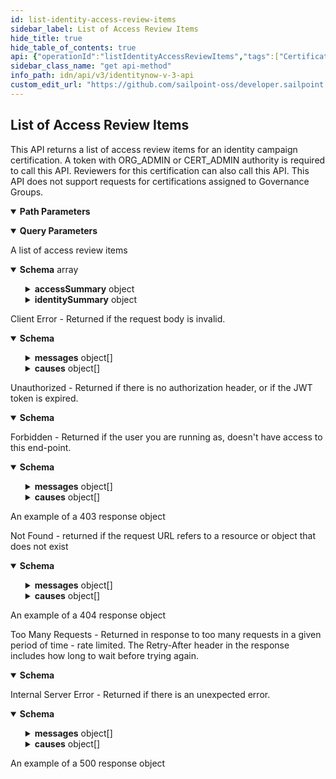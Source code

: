 ```yaml
---
id: list-identity-access-review-items
sidebar_label: List of Access Review Items
hide_title: true
hide_table_of_contents: true
api: {"operationId":"listIdentityAccessReviewItems","tags":["Certifications"],"description":"This API returns a list of access review items for an identity campaign certification. A token with ORG_ADMIN or CERT_ADMIN authority is required to call this API. Reviewers for this certification can also call this API. This API does not support requests for certifications assigned to Governance Groups.","parameters":[{"in":"path","name":"id","schema":{"type":"string"},"required":true,"description":"The identity campaign certification ID","example":"ef38f94347e94562b5bb8424a56397d8"},{"in":"query","name":"limit","description":"Max number of results to return.\nSee [V3 API Standard Collection Parameters](https://developer.sailpoint.com/idn/api/standard-collection-parameters) for more information.","required":false,"example":250,"schema":{"type":"integer","format":"int32","minimum":0,"maximum":250,"default":250}},{"in":"query","name":"offset","description":"Offset into the full result set. Usually specified with *limit* to paginate through the results.\nSee [V3 API Standard Collection Parameters](https://developer.sailpoint.com/idn/api/standard-collection-parameters) for more information.","required":false,"example":0,"schema":{"type":"integer","format":"int32","minimum":0,"default":0}},{"in":"query","name":"count","description":"If *true* it will populate the *X-Total-Count* response header with the number of results that would be returned if *limit* and *offset* were ignored.\n\nSince requesting a total count can have a performance impact, it is recommended not to send **count=true** if that value will not be used.\n\nSee [V3 API Standard Collection Parameters](https://developer.sailpoint.com/idn/api/standard-collection-parameters) for more information.","required":false,"example":true,"schema":{"type":"boolean","default":false}},{"in":"query","required":false,"name":"filters","schema":{"type":"string"},"description":"Filter results using the standard syntax described in [V3 API Standard Collection Parameters](https://developer.sailpoint.com/idn/api/standard-collection-parameters#filtering-results)\n\nFiltering is supported for the following fields and operators:\n\n**id**: *eq, in*\n\n**type / access.type**: *eq*\n\n**completed**: *eq, ne*\n\n**identitySummary.id**: *eq, in*\n\n**identitySummary.name**: *eq, sw*\n\n**access.id**: *eq, in*\n\n**access.name**: *eq, sw*\n\n**entitlement.sourceName**: *eq, sw*\n\n**accessProfile.sourceName**: *eq, sw*","example":"id eq \"ef38f94347e94562b5bb8424a56397d8\""},{"in":"query","name":"sorters","required":false,"schema":{"type":"string","format":"comma-separated"},"example":"access.name,-accessProfile.sourceName","description":"Sort results using the standard syntax described in [V3 API Standard Collection Parameters](https://developer.sailpoint.com/idn/api/standard-collection-parameters#sorting-results)\n\nSorting is supported for the following fields: **identitySummary.name, access.name, access.type, entitlement.sourceName, accessProfile.sourceName**"},{"in":"query","name":"entitlements","required":false,"schema":{"type":"string"},"example":"identityEntitlement","description":"Filter results to view access review items that pertain to any of the specified comma-separated entitlement IDs.\n\nAn error will occur if this param is used with **access-profiles** or **roles** as only one of these query params can be used at a time."},{"in":"query","name":"access-profiles","required":false,"schema":{"type":"string"},"example":"accessProfile1","description":"Filter results to view access review items that pertain to any of the specified comma-separated access-profle IDs.\n\nAn error will occur if this param is used with **entitlements** or **roles** as only one of these query params can be used at a time."},{"in":"query","name":"roles","required":false,"schema":{"type":"string"},"example":"userRole","description":"Filter results to view access review items that pertain to any of the specified comma-separated role IDs.\n\nAn error will occur if this param is used with **entitlements** or **access-profiles** as only one of these query params can be used at a time."}],"responses":{"200":{"description":"A list of access review items","content":{"application/json":{"schema":{"type":"array","items":{"type":"object","properties":{"accessSummary":{"type":"object","description":"An object holding the access that is being reviewed","properties":{"access":{"type":"object","properties":{"type":{"type":"string","enum":["ACCOUNT_CORRELATION_CONFIG","ACCESS_PROFILE","ACCESS_REQUEST_APPROVAL","ACCOUNT","APPLICATION","CAMPAIGN","CAMPAIGN_FILTER","CERTIFICATION","CLUSTER","CONNECTOR_SCHEMA","ENTITLEMENT","GOVERNANCE_GROUP","IDENTITY","IDENTITY_PROFILE","IDENTITY_REQUEST","LIFECYCLE_STATE","PASSWORD_POLICY","ROLE","RULE","SOD_POLICY","SOURCE","TAG","TAG_CATEGORY","TASK_RESULT","REPORT_RESULT","SOD_VIOLATION","ACCOUNT_ACTIVITY"],"description":"An enumeration of the types of DTOs supported within the IdentityNow infrastructure.","example":"IDENTITY"},"id":{"type":"string","description":"The ID of the item being certified","example":"2c9180867160846801719932c5153fb7"},"name":{"type":"string","description":"The name of the item being certified","example":"Entitlement for Company Database"}}},"entitlement":{"type":"object","nullable":true,"properties":{"id":{"type":"string","description":"The id for the entitlement","example":"2c918085718230600171993742c63558"},"name":{"type":"string","description":"The name of the entitlement","example":"CN=entitlement.bbb7c650"},"description":{"nullable":true,"type":"string","description":"Information about the entitlement","example":"Gives read/write access to the company database"},"privileged":{"type":"boolean","example":false,"description":"Indicates if the entitlement is a privileged entitlement"},"owner":{"type":"object","nullable":true,"properties":{"type":{"type":"string","description":"The type can only be IDENTITY. This is read-only","example":"IDENTITY"},"id":{"type":"string","description":"Identity id.","example":"5168015d32f890ca15812c9180835d2e"},"name":{"type":"string","description":"Human-readable display name of identity. This is read-only","example":"Alison Ferguso"},"email":{"type":"string","description":"Email address of identity. This is read-only","example":"alison.ferguso@identitysoon.com"}}},"attributeName":{"type":"string","description":"The name of the attribute on the source","example":"memberOf"},"attributeValue":{"type":"string","description":"The value of the attribute on the source","example":"CN=entitlement.bbb7c650"},"sourceSchemaObjectType":{"type":"string","description":"The schema object type on the source used to represent the entitlement and its attributes","example":"groups"},"sourceName":{"type":"string","description":"The name of the source for which this entitlement belongs","example":"ODS-AD-Source"},"sourceType":{"type":"string","description":"The type of the source for which the entitlement belongs","example":"Active Directory - Direct"},"hasPermissions":{"type":"boolean","description":"Indicates if the entitlement has permissions","example":false},"isPermission":{"type":"boolean","description":"Indicates if the entitlement is a representation of an account permission","example":false},"revocable":{"type":"boolean","description":"Indicates whether the entitlement can be revoked","example":true},"cloudGoverned":{"type":"boolean","description":"True if the entitlement is cloud governed","example":false},"account":{"type":"object","nullable":true,"description":"Information about the status of the entitlement","properties":{"nativeIdentity":{"type":"string","description":"The native identity for this account","example":"CN=Alison Ferguso"},"disabled":{"type":"boolean","example":false,"description":"Indicates whether this account is currently disabled"},"locked":{"type":"boolean","example":false,"description":"Indicates whether this account is currently locked"},"type":{"type":"string","enum":["ACCOUNT_CORRELATION_CONFIG","ACCESS_PROFILE","ACCESS_REQUEST_APPROVAL","ACCOUNT","APPLICATION","CAMPAIGN","CAMPAIGN_FILTER","CERTIFICATION","CLUSTER","CONNECTOR_SCHEMA","ENTITLEMENT","GOVERNANCE_GROUP","IDENTITY","IDENTITY_PROFILE","IDENTITY_REQUEST","LIFECYCLE_STATE","PASSWORD_POLICY","ROLE","RULE","SOD_POLICY","SOURCE","TAG","TAG_CATEGORY","TASK_RESULT","REPORT_RESULT","SOD_VIOLATION","ACCOUNT_ACTIVITY"],"description":"An enumeration of the types of DTOs supported within the IdentityNow infrastructure.","example":"IDENTITY"},"id":{"nullable":true,"type":"string","description":"The id associated with the account","example":"2c9180857182305e0171993737eb29e6"},"name":{"nullable":true,"type":"string","description":"The account name","example":"Alison Ferguso"},"created":{"nullable":true,"type":"string","format":"date-time","description":"When the account was created","example":"2020-04-20T20:11:05.067Z"},"modified":{"nullable":true,"type":"string","format":"date-time","description":"When the account was last modified","example":"2020-05-20T18:57:16.987Z"}}}}},"accessProfile":{"type":"object","properties":{"id":{"type":"string","description":"The id of the Access Profile","example":"2c91808a7190d06e01719938fcd20792"},"name":{"type":"string","description":"Name of the Access Profile","example":"Employee-database-read-write"},"description":{"type":"string","description":"Information about the Access Profile","example":"Collection of entitlements to read/write the employee database"},"privileged":{"type":"boolean","description":"Indicates if the entitlement is a privileged entitlement","example":false},"cloudGoverned":{"type":"boolean","description":"True if the entitlement is cloud governed","example":false},"endDate":{"nullable":true,"type":"string","format":"date-time","description":"The date at which a user's access expires","example":"2021-12-25T00:00:00.000Z"},"owner":{"type":"object","nullable":true,"properties":{"type":{"type":"string","description":"The type can only be IDENTITY. This is read-only","example":"IDENTITY"},"id":{"type":"string","description":"Identity id.","example":"5168015d32f890ca15812c9180835d2e"},"name":{"type":"string","description":"Human-readable display name of identity. This is read-only","example":"Alison Ferguso"},"email":{"type":"string","description":"Email address of identity. This is read-only","example":"alison.ferguso@identitysoon.com"}},"description":"Owner of the Access Profile"},"entitlements":{"type":"array","description":"A list of entitlements associated with this Access Profile","items":{"type":"object","nullable":true,"properties":{"id":{"type":"string","description":"The id for the entitlement","example":"2c918085718230600171993742c63558"},"name":{"type":"string","description":"The name of the entitlement","example":"CN=entitlement.bbb7c650"},"description":{"nullable":true,"type":"string","description":"Information about the entitlement","example":"Gives read/write access to the company database"},"privileged":{"type":"boolean","example":false,"description":"Indicates if the entitlement is a privileged entitlement"},"owner":{"type":"object","nullable":true,"properties":{"type":{"type":"string","description":"The type can only be IDENTITY. This is read-only","example":"IDENTITY"},"id":{"type":"string","description":"Identity id.","example":"5168015d32f890ca15812c9180835d2e"},"name":{"type":"string","description":"Human-readable display name of identity. This is read-only","example":"Alison Ferguso"},"email":{"type":"string","description":"Email address of identity. This is read-only","example":"alison.ferguso@identitysoon.com"}}},"attributeName":{"type":"string","description":"The name of the attribute on the source","example":"memberOf"},"attributeValue":{"type":"string","description":"The value of the attribute on the source","example":"CN=entitlement.bbb7c650"},"sourceSchemaObjectType":{"type":"string","description":"The schema object type on the source used to represent the entitlement and its attributes","example":"groups"},"sourceName":{"type":"string","description":"The name of the source for which this entitlement belongs","example":"ODS-AD-Source"},"sourceType":{"type":"string","description":"The type of the source for which the entitlement belongs","example":"Active Directory - Direct"},"hasPermissions":{"type":"boolean","description":"Indicates if the entitlement has permissions","example":false},"isPermission":{"type":"boolean","description":"Indicates if the entitlement is a representation of an account permission","example":false},"revocable":{"type":"boolean","description":"Indicates whether the entitlement can be revoked","example":true},"cloudGoverned":{"type":"boolean","description":"True if the entitlement is cloud governed","example":false},"account":{"type":"object","nullable":true,"description":"Information about the status of the entitlement","properties":{"nativeIdentity":{"type":"string","description":"The native identity for this account","example":"CN=Alison Ferguso"},"disabled":{"type":"boolean","example":false,"description":"Indicates whether this account is currently disabled"},"locked":{"type":"boolean","example":false,"description":"Indicates whether this account is currently locked"},"type":{"type":"string","enum":["ACCOUNT_CORRELATION_CONFIG","ACCESS_PROFILE","ACCESS_REQUEST_APPROVAL","ACCOUNT","APPLICATION","CAMPAIGN","CAMPAIGN_FILTER","CERTIFICATION","CLUSTER","CONNECTOR_SCHEMA","ENTITLEMENT","GOVERNANCE_GROUP","IDENTITY","IDENTITY_PROFILE","IDENTITY_REQUEST","LIFECYCLE_STATE","PASSWORD_POLICY","ROLE","RULE","SOD_POLICY","SOURCE","TAG","TAG_CATEGORY","TASK_RESULT","REPORT_RESULT","SOD_VIOLATION","ACCOUNT_ACTIVITY"],"description":"An enumeration of the types of DTOs supported within the IdentityNow infrastructure.","example":"IDENTITY"},"id":{"nullable":true,"type":"string","description":"The id associated with the account","example":"2c9180857182305e0171993737eb29e6"},"name":{"nullable":true,"type":"string","description":"The account name","example":"Alison Ferguso"},"created":{"nullable":true,"type":"string","format":"date-time","description":"When the account was created","example":"2020-04-20T20:11:05.067Z"},"modified":{"nullable":true,"type":"string","format":"date-time","description":"When the account was last modified","example":"2020-05-20T18:57:16.987Z"}}}}}},"created":{"type":"string","description":"Date the Access Profile was created.","format":"date-time","example":"2021-01-01T22:32:58.104Z"},"modified":{"type":"string","description":"Date the Access Profile was last modified.","format":"date-time","example":"2021-02-01T22:32:58.104Z"}}},"role":{"type":"object","nullable":true,"properties":{"id":{"type":"string","description":"The id for the Role","example":"2c91808a7190d06e0171993907fd0794"},"name":{"type":"string","description":"The name of the Role","example":"Accounting-Employees"},"description":{"type":"string","description":"Information about the Role","example":"Role for members of the accounting department with the necessary Access Profiles"},"privileged":{"type":"boolean","description":"Indicates if the entitlement is a privileged entitlement","example":false},"owner":{"type":"object","nullable":true,"properties":{"type":{"type":"string","description":"The type can only be IDENTITY. This is read-only","example":"IDENTITY"},"id":{"type":"string","description":"Identity id.","example":"5168015d32f890ca15812c9180835d2e"},"name":{"type":"string","description":"Human-readable display name of identity. This is read-only","example":"Alison Ferguso"},"email":{"type":"string","description":"Email address of identity. This is read-only","example":"alison.ferguso@identitysoon.com"}}},"revocable":{"type":"boolean","description":"Indicates whether the Role can be revoked or requested","example":false},"endDate":{"type":"string","format":"date-time","description":"The date when a user's access expires.","example":"2021-12-25T00:00:00.000Z"},"accessProfiles":{"type":"array","description":"The list of Access Profiles associated with this Role","items":{"type":"object","properties":{"id":{"type":"string","description":"The id of the Access Profile","example":"2c91808a7190d06e01719938fcd20792"},"name":{"type":"string","description":"Name of the Access Profile","example":"Employee-database-read-write"},"description":{"type":"string","description":"Information about the Access Profile","example":"Collection of entitlements to read/write the employee database"},"privileged":{"type":"boolean","description":"Indicates if the entitlement is a privileged entitlement","example":false},"cloudGoverned":{"type":"boolean","description":"True if the entitlement is cloud governed","example":false},"endDate":{"nullable":true,"type":"string","format":"date-time","description":"The date at which a user's access expires","example":"2021-12-25T00:00:00.000Z"},"owner":{"type":"object","nullable":true,"properties":{"type":{"type":"string","description":"The type can only be IDENTITY. This is read-only","example":"IDENTITY"},"id":{"type":"string","description":"Identity id.","example":"5168015d32f890ca15812c9180835d2e"},"name":{"type":"string","description":"Human-readable display name of identity. This is read-only","example":"Alison Ferguso"},"email":{"type":"string","description":"Email address of identity. This is read-only","example":"alison.ferguso@identitysoon.com"}},"description":"Owner of the Access Profile"},"entitlements":{"type":"array","description":"A list of entitlements associated with this Access Profile","items":{"type":"object","nullable":true,"properties":{"id":{"type":"string","description":"The id for the entitlement","example":"2c918085718230600171993742c63558"},"name":{"type":"string","description":"The name of the entitlement","example":"CN=entitlement.bbb7c650"},"description":{"nullable":true,"type":"string","description":"Information about the entitlement","example":"Gives read/write access to the company database"},"privileged":{"type":"boolean","example":false,"description":"Indicates if the entitlement is a privileged entitlement"},"owner":{"type":"object","nullable":true,"properties":{"type":{"type":"string","description":"The type can only be IDENTITY. This is read-only","example":"IDENTITY"},"id":{"type":"string","description":"Identity id.","example":"5168015d32f890ca15812c9180835d2e"},"name":{"type":"string","description":"Human-readable display name of identity. This is read-only","example":"Alison Ferguso"},"email":{"type":"string","description":"Email address of identity. This is read-only","example":"alison.ferguso@identitysoon.com"}}},"attributeName":{"type":"string","description":"The name of the attribute on the source","example":"memberOf"},"attributeValue":{"type":"string","description":"The value of the attribute on the source","example":"CN=entitlement.bbb7c650"},"sourceSchemaObjectType":{"type":"string","description":"The schema object type on the source used to represent the entitlement and its attributes","example":"groups"},"sourceName":{"type":"string","description":"The name of the source for which this entitlement belongs","example":"ODS-AD-Source"},"sourceType":{"type":"string","description":"The type of the source for which the entitlement belongs","example":"Active Directory - Direct"},"hasPermissions":{"type":"boolean","description":"Indicates if the entitlement has permissions","example":false},"isPermission":{"type":"boolean","description":"Indicates if the entitlement is a representation of an account permission","example":false},"revocable":{"type":"boolean","description":"Indicates whether the entitlement can be revoked","example":true},"cloudGoverned":{"type":"boolean","description":"True if the entitlement is cloud governed","example":false},"account":{"type":"object","nullable":true,"description":"Information about the status of the entitlement","properties":{"nativeIdentity":{"type":"string","description":"The native identity for this account","example":"CN=Alison Ferguso"},"disabled":{"type":"boolean","example":false,"description":"Indicates whether this account is currently disabled"},"locked":{"type":"boolean","example":false,"description":"Indicates whether this account is currently locked"},"type":{"type":"string","enum":["ACCOUNT_CORRELATION_CONFIG","ACCESS_PROFILE","ACCESS_REQUEST_APPROVAL","ACCOUNT","APPLICATION","CAMPAIGN","CAMPAIGN_FILTER","CERTIFICATION","CLUSTER","CONNECTOR_SCHEMA","ENTITLEMENT","GOVERNANCE_GROUP","IDENTITY","IDENTITY_PROFILE","IDENTITY_REQUEST","LIFECYCLE_STATE","PASSWORD_POLICY","ROLE","RULE","SOD_POLICY","SOURCE","TAG","TAG_CATEGORY","TASK_RESULT","REPORT_RESULT","SOD_VIOLATION","ACCOUNT_ACTIVITY"],"description":"An enumeration of the types of DTOs supported within the IdentityNow infrastructure.","example":"IDENTITY"},"id":{"nullable":true,"type":"string","description":"The id associated with the account","example":"2c9180857182305e0171993737eb29e6"},"name":{"nullable":true,"type":"string","description":"The account name","example":"Alison Ferguso"},"created":{"nullable":true,"type":"string","format":"date-time","description":"When the account was created","example":"2020-04-20T20:11:05.067Z"},"modified":{"nullable":true,"type":"string","format":"date-time","description":"When the account was last modified","example":"2020-05-20T18:57:16.987Z"}}}}}},"created":{"type":"string","description":"Date the Access Profile was created.","format":"date-time","example":"2021-01-01T22:32:58.104Z"},"modified":{"type":"string","description":"Date the Access Profile was last modified.","format":"date-time","example":"2021-02-01T22:32:58.104Z"}}}}}}}},"identitySummary":{"type":"object","properties":{"id":{"type":"string","description":"The ID of the identity summary","example":"2c91808772a504f50172a9540e501ba7"},"name":{"type":"string","description":"Name of the linked identity","example":"Alison Ferguso"},"identityId":{"type":"string","description":"The ID of the identity being certified","example":"2c9180857182306001719937377a33de"},"completed":{"type":"boolean","description":"Indicates whether the review items for the linked identity's certification have been completed","example":true}}},"id":{"type":"string","description":"The review item's id","example":"ef38f94347e94562b5bb8424a56397d8"},"completed":{"type":"boolean","description":"Whether the review item is complete","example":false},"newAccess":{"type":"boolean","description":"Indicates whether the review item is for new access to a source","example":false},"decision":{"type":"string","description":"The decision to approve or revoke the review item","enum":["APPROVE","REVOKE"],"example":"APPROVE"},"comments":{"nullable":true,"type":"string","description":"Comments for this review item","example":"This user still needs access to this source"}}}}}}},"400":{"description":"Client Error - Returned if the request body is invalid.","content":{"application/json":{"schema":{"type":"object","properties":{"detailCode":{"type":"string","description":"Fine-grained error code providing more detail of the error.","example":"400.1 Bad Request Content"},"trackingId":{"type":"string","description":"Unique tracking id for the error.","example":"e7eab60924f64aa284175b9fa3309599"},"messages":{"type":"array","description":"Generic localized reason for error","items":{"type":"object","properties":{"locale":{"type":"string","description":"The locale for the message text, a BCP 47 language tag.","example":"en-US"},"localeOrigin":{"type":"string","enum":["DEFAULT","REQUEST"],"description":"An indicator of how the locale was selected. *DEFAULT* means the locale is the system default. *REQUEST* means the locale was selected from the request context (i.e., best match based on the *Accept-Language* header). Additional values may be added in the future without notice.","example":"DEFAULT"},"text":{"type":"string","description":"Actual text of the error message in the indicated locale.","example":"The request was syntactically correct but its content is semantically invalid."}}}},"causes":{"type":"array","description":"Plain-text descriptive reasons to provide additional detail to the text provided in the messages field","items":{"type":"object","properties":{"locale":{"type":"string","description":"The locale for the message text, a BCP 47 language tag.","example":"en-US"},"localeOrigin":{"type":"string","enum":["DEFAULT","REQUEST"],"description":"An indicator of how the locale was selected. *DEFAULT* means the locale is the system default. *REQUEST* means the locale was selected from the request context (i.e., best match based on the *Accept-Language* header). Additional values may be added in the future without notice.","example":"DEFAULT"},"text":{"type":"string","description":"Actual text of the error message in the indicated locale.","example":"The request was syntactically correct but its content is semantically invalid."}}}}}}}}},"401":{"description":"Unauthorized - Returned if there is no authorization header, or if the JWT token is expired.","content":{"application/json":{"schema":{"type":"object","properties":{"error":{"description":"A message describing the error","example":"JWT validation failed: JWT is expired"}}}}}},"403":{"description":"Forbidden - Returned if the user you are running as, doesn't have access to this end-point.","content":{"application/json":{"schema":{"type":"object","properties":{"detailCode":{"type":"string","description":"Fine-grained error code providing more detail of the error.","example":"400.1 Bad Request Content"},"trackingId":{"type":"string","description":"Unique tracking id for the error.","example":"e7eab60924f64aa284175b9fa3309599"},"messages":{"type":"array","description":"Generic localized reason for error","items":{"type":"object","properties":{"locale":{"type":"string","description":"The locale for the message text, a BCP 47 language tag.","example":"en-US"},"localeOrigin":{"type":"string","enum":["DEFAULT","REQUEST"],"description":"An indicator of how the locale was selected. *DEFAULT* means the locale is the system default. *REQUEST* means the locale was selected from the request context (i.e., best match based on the *Accept-Language* header). Additional values may be added in the future without notice.","example":"DEFAULT"},"text":{"type":"string","description":"Actual text of the error message in the indicated locale.","example":"The request was syntactically correct but its content is semantically invalid."}}}},"causes":{"type":"array","description":"Plain-text descriptive reasons to provide additional detail to the text provided in the messages field","items":{"type":"object","properties":{"locale":{"type":"string","description":"The locale for the message text, a BCP 47 language tag.","example":"en-US"},"localeOrigin":{"type":"string","enum":["DEFAULT","REQUEST"],"description":"An indicator of how the locale was selected. *DEFAULT* means the locale is the system default. *REQUEST* means the locale was selected from the request context (i.e., best match based on the *Accept-Language* header). Additional values may be added in the future without notice.","example":"DEFAULT"},"text":{"type":"string","description":"Actual text of the error message in the indicated locale.","example":"The request was syntactically correct but its content is semantically invalid."}}}}}},"examples":{"403":{"summary":"An example of a 403 response object","value":{"detailCode":"403 Forbidden","trackingId":"b21b1f7ce4da4d639f2c62a57171b427","messages":[{"locale":"en-US","localeOrigin":"DEFAULT","text":"The server understood the request but refuses to authorize it."}]}}}}}},"404":{"description":"Not Found - returned if the request URL refers to a resource or object that does not exist","content":{"application/json":{"schema":{"type":"object","properties":{"detailCode":{"type":"string","description":"Fine-grained error code providing more detail of the error.","example":"400.1 Bad Request Content"},"trackingId":{"type":"string","description":"Unique tracking id for the error.","example":"e7eab60924f64aa284175b9fa3309599"},"messages":{"type":"array","description":"Generic localized reason for error","items":{"type":"object","properties":{"locale":{"type":"string","description":"The locale for the message text, a BCP 47 language tag.","example":"en-US"},"localeOrigin":{"type":"string","enum":["DEFAULT","REQUEST"],"description":"An indicator of how the locale was selected. *DEFAULT* means the locale is the system default. *REQUEST* means the locale was selected from the request context (i.e., best match based on the *Accept-Language* header). Additional values may be added in the future without notice.","example":"DEFAULT"},"text":{"type":"string","description":"Actual text of the error message in the indicated locale.","example":"The request was syntactically correct but its content is semantically invalid."}}}},"causes":{"type":"array","description":"Plain-text descriptive reasons to provide additional detail to the text provided in the messages field","items":{"type":"object","properties":{"locale":{"type":"string","description":"The locale for the message text, a BCP 47 language tag.","example":"en-US"},"localeOrigin":{"type":"string","enum":["DEFAULT","REQUEST"],"description":"An indicator of how the locale was selected. *DEFAULT* means the locale is the system default. *REQUEST* means the locale was selected from the request context (i.e., best match based on the *Accept-Language* header). Additional values may be added in the future without notice.","example":"DEFAULT"},"text":{"type":"string","description":"Actual text of the error message in the indicated locale.","example":"The request was syntactically correct but its content is semantically invalid."}}}}}},"examples":{"404":{"summary":"An example of a 404 response object","value":{"detailCode":"404 Not found","trackingId":"b21b1f7ce4da4d639f2c62a57171b427","messages":[{"locale":"en-US","localeOrigin":"DEFAULT","text":"The server did not find a current representation for the target resource."}]}}}}}},"429":{"description":"Too Many Requests - Returned in response to too many requests in a given period of time - rate limited. The Retry-After header in the response includes how long to wait before trying again.","content":{"application/json":{"schema":{"type":"object","properties":{"message":{"description":"A message describing the error","example":" Rate Limit Exceeded "}}}}}},"500":{"description":"Internal Server Error - Returned if there is an unexpected error.","content":{"application/json":{"schema":{"type":"object","properties":{"detailCode":{"type":"string","description":"Fine-grained error code providing more detail of the error.","example":"400.1 Bad Request Content"},"trackingId":{"type":"string","description":"Unique tracking id for the error.","example":"e7eab60924f64aa284175b9fa3309599"},"messages":{"type":"array","description":"Generic localized reason for error","items":{"type":"object","properties":{"locale":{"type":"string","description":"The locale for the message text, a BCP 47 language tag.","example":"en-US"},"localeOrigin":{"type":"string","enum":["DEFAULT","REQUEST"],"description":"An indicator of how the locale was selected. *DEFAULT* means the locale is the system default. *REQUEST* means the locale was selected from the request context (i.e., best match based on the *Accept-Language* header). Additional values may be added in the future without notice.","example":"DEFAULT"},"text":{"type":"string","description":"Actual text of the error message in the indicated locale.","example":"The request was syntactically correct but its content is semantically invalid."}}}},"causes":{"type":"array","description":"Plain-text descriptive reasons to provide additional detail to the text provided in the messages field","items":{"type":"object","properties":{"locale":{"type":"string","description":"The locale for the message text, a BCP 47 language tag.","example":"en-US"},"localeOrigin":{"type":"string","enum":["DEFAULT","REQUEST"],"description":"An indicator of how the locale was selected. *DEFAULT* means the locale is the system default. *REQUEST* means the locale was selected from the request context (i.e., best match based on the *Accept-Language* header). Additional values may be added in the future without notice.","example":"DEFAULT"},"text":{"type":"string","description":"Actual text of the error message in the indicated locale.","example":"The request was syntactically correct but its content is semantically invalid."}}}}}},"examples":{"500":{"summary":"An example of a 500 response object","value":{"detailCode":"500.0 Internal Fault","trackingId":"b21b1f7ce4da4d639f2c62a57171b427","messages":[{"locale":"en-US","localeOrigin":"DEFAULT","text":"An internal fault occurred."}]}}}}}}},"method":"get","path":"/certifications/{id}/access-review-items","servers":[{"url":"https://{tenant}.api.identitynow.com/v3","description":"This is the production API server.","variables":{"tenant":{"default":"sailpoint","description":"This is the name of your tenant, typically your company's name."}}}],"security":[{"oauth2":[]}],"securitySchemes":{"oauth2":{"type":"oauth2","description":"OAuth2 Bearer token (JWT). See [IdentityNow REST API Authentication](https://developer.sailpoint.com/idn/api/authentication) for more information.\n- Directions for generating a [personal access token](https://developer.sailpoint.com/idn/api/authentication#personal-access-tokens)\n- Directions using [client credentials flow](https://developer.sailpoint.com/idn/api/authentication#client-credentials-grant-flow)\n- Directions for using [authorization code flow](https://developer.sailpoint.com/idn/api/authentication#authorization-code-grant-flow)\n\nWhich authentication method should I choose?  See our [guide](https://developer.sailpoint.com/idn/api/authentication#which-oauth-20-grant-flow-should-i-use)\n\nLearn more about how to find your `tokenUrl` and `authorizationUrl` [in our docs](https://developer.sailpoint.com/idn/api/authentication#find-your-tenants-oauth-details)\n","flows":{"clientCredentials":{"tokenUrl":"https://tenant.api.identitynow.com/oauth/token","scopes":{"sp:scopes:default":"default scope","sp:scopes:all":"access to all scopes"}},"authorizationCode":{"authorizationUrl":"https://tenant.identitynow.com/oauth/authorize","tokenUrl":"https://tenant.api.identitynow.com/oauth/token","scopes":{"sp:scopes:default":"default scope","sp:scopes:all":"access to all scopes"}}}}},"info":{"title":"IdentityNow V3 API","description":"Use these APIs to interact with the IdentityNow platform to achieve repeatable, automated processes with greater scalability. We encourage you to join the SailPoint Developer Community forum at https://developer.sailpoint.com/discuss to connect with other developers using our APIs.","termsOfService":"https://developer.sailpoint.com/discuss/tos","contact":{"name":"Developer Relations","url":"https://developer.sailpoint.com/discuss/api-help"},"license":{"name":"MIT","url":"https://opensource.org/licenses/MIT"},"version":"3.0.0"},"postman":{"name":"List of Access Review Items","description":{"content":"This API returns a list of access review items for an identity campaign certification. A token with ORG_ADMIN or CERT_ADMIN authority is required to call this API. Reviewers for this certification can also call this API. This API does not support requests for certifications assigned to Governance Groups.","type":"text/plain"},"url":{"path":["certifications",":id","access-review-items"],"host":["{{baseUrl}}"],"query":[{"disabled":false,"description":{"content":"Max number of results to return.\nSee [V3 API Standard Collection Parameters](https://developer.sailpoint.com/idn/api/standard-collection-parameters) for more information.","type":"text/plain"},"key":"limit","value":""},{"disabled":false,"description":{"content":"Offset into the full result set. Usually specified with *limit* to paginate through the results.\nSee [V3 API Standard Collection Parameters](https://developer.sailpoint.com/idn/api/standard-collection-parameters) for more information.","type":"text/plain"},"key":"offset","value":""},{"disabled":false,"description":{"content":"If *true* it will populate the *X-Total-Count* response header with the number of results that would be returned if *limit* and *offset* were ignored.\n\nSince requesting a total count can have a performance impact, it is recommended not to send **count=true** if that value will not be used.\n\nSee [V3 API Standard Collection Parameters](https://developer.sailpoint.com/idn/api/standard-collection-parameters) for more information.","type":"text/plain"},"key":"count","value":""},{"disabled":false,"description":{"content":"Filter results using the standard syntax described in [V3 API Standard Collection Parameters](https://developer.sailpoint.com/idn/api/standard-collection-parameters#filtering-results)\n\nFiltering is supported for the following fields and operators:\n\n**id**: *eq, in*\n\n**type / access.type**: *eq*\n\n**completed**: *eq, ne*\n\n**identitySummary.id**: *eq, in*\n\n**identitySummary.name**: *eq, sw*\n\n**access.id**: *eq, in*\n\n**access.name**: *eq, sw*\n\n**entitlement.sourceName**: *eq, sw*\n\n**accessProfile.sourceName**: *eq, sw*","type":"text/plain"},"key":"filters","value":""},{"disabled":false,"description":{"content":"Sort results using the standard syntax described in [V3 API Standard Collection Parameters](https://developer.sailpoint.com/idn/api/standard-collection-parameters#sorting-results)\n\nSorting is supported for the following fields: **identitySummary.name, access.name, access.type, entitlement.sourceName, accessProfile.sourceName**","type":"text/plain"},"key":"sorters","value":""},{"disabled":false,"description":{"content":"Filter results to view access review items that pertain to any of the specified comma-separated entitlement IDs.\n\nAn error will occur if this param is used with **access-profiles** or **roles** as only one of these query params can be used at a time.","type":"text/plain"},"key":"entitlements","value":""},{"disabled":false,"description":{"content":"Filter results to view access review items that pertain to any of the specified comma-separated access-profle IDs.\n\nAn error will occur if this param is used with **entitlements** or **roles** as only one of these query params can be used at a time.","type":"text/plain"},"key":"access-profiles","value":""},{"disabled":false,"description":{"content":"Filter results to view access review items that pertain to any of the specified comma-separated role IDs.\n\nAn error will occur if this param is used with **entitlements** or **access-profiles** as only one of these query params can be used at a time.","type":"text/plain"},"key":"roles","value":""}],"variable":[{"disabled":false,"description":{"content":"(Required) The identity campaign certification ID","type":"text/plain"},"type":"any","value":"","key":"id"}]},"header":[{"key":"Accept","value":"application/json"}],"method":"GET"}}
sidebar_class_name: "get api-method"
info_path: idn/api/v3/identitynow-v-3-api
custom_edit_url: "https://github.com/sailpoint-oss/developer.sailpoint.com/issues/new?assignees=&labels=&template=bug-report.md&title=%5BBug%5D+Your+Bug+Report+Here Requesting changes to 'List of Access Review Items' (list-identity-access-review-items)"
---
```



## List of Access Review Items



This API returns a list of access review items for an identity campaign certification. A token with ORG_ADMIN or CERT_ADMIN authority is required to call this API. Reviewers for this certification can also call this API. This API does not support requests for certifications assigned to Governance Groups.

<details style={{"marginBottom":"1rem"}} data-collapsed={false} open={true}><summary style={{}}><strong>Path Parameters</strong></summary><div><ul><ParamsItem className={"paramsItem"} param={{"in":"path","name":"id","schema":{"type":"string"},"required":true,"description":"The identity campaign certification ID","example":"ef38f94347e94562b5bb8424a56397d8"}}></ParamsItem></ul></div></details><details style={{"marginBottom":"1rem"}} data-collapsed={false} open={true}><summary style={{}}><strong>Query Parameters</strong></summary><div><ul><ParamsItem className={"paramsItem"} param={{"in":"query","name":"limit","description":"Max number of results to return.\nSee [V3 API Standard Collection Parameters](https://developer.sailpoint.com/idn/api/standard-collection-parameters) for more information.","required":false,"example":250,"schema":{"type":"integer","format":"int32","minimum":0,"maximum":250,"default":250}}}></ParamsItem><ParamsItem className={"paramsItem"} param={{"in":"query","name":"offset","description":"Offset into the full result set. Usually specified with *limit* to paginate through the results.\nSee [V3 API Standard Collection Parameters](https://developer.sailpoint.com/idn/api/standard-collection-parameters) for more information.","required":false,"example":0,"schema":{"type":"integer","format":"int32","minimum":0,"default":0}}}></ParamsItem><ParamsItem className={"paramsItem"} param={{"in":"query","name":"count","description":"If *true* it will populate the *X-Total-Count* response header with the number of results that would be returned if *limit* and *offset* were ignored.\n\nSince requesting a total count can have a performance impact, it is recommended not to send **count=true** if that value will not be used.\n\nSee [V3 API Standard Collection Parameters](https://developer.sailpoint.com/idn/api/standard-collection-parameters) for more information.","required":false,"example":true,"schema":{"type":"boolean","default":false}}}></ParamsItem><ParamsItem className={"paramsItem"} param={{"in":"query","required":false,"name":"filters","schema":{"type":"string"},"description":"Filter results using the standard syntax described in [V3 API Standard Collection Parameters](https://developer.sailpoint.com/idn/api/standard-collection-parameters#filtering-results)\n\nFiltering is supported for the following fields and operators:\n\n**id**: *eq, in*\n\n**type / access.type**: *eq*\n\n**completed**: *eq, ne*\n\n**identitySummary.id**: *eq, in*\n\n**identitySummary.name**: *eq, sw*\n\n**access.id**: *eq, in*\n\n**access.name**: *eq, sw*\n\n**entitlement.sourceName**: *eq, sw*\n\n**accessProfile.sourceName**: *eq, sw*","example":"id eq \"ef38f94347e94562b5bb8424a56397d8\""}}></ParamsItem><ParamsItem className={"paramsItem"} param={{"in":"query","name":"sorters","required":false,"schema":{"type":"string","format":"comma-separated"},"example":"access.name,-accessProfile.sourceName","description":"Sort results using the standard syntax described in [V3 API Standard Collection Parameters](https://developer.sailpoint.com/idn/api/standard-collection-parameters#sorting-results)\n\nSorting is supported for the following fields: **identitySummary.name, access.name, access.type, entitlement.sourceName, accessProfile.sourceName**"}}></ParamsItem><ParamsItem className={"paramsItem"} param={{"in":"query","name":"entitlements","required":false,"schema":{"type":"string"},"example":"identityEntitlement","description":"Filter results to view access review items that pertain to any of the specified comma-separated entitlement IDs.\n\nAn error will occur if this param is used with **access-profiles** or **roles** as only one of these query params can be used at a time."}}></ParamsItem><ParamsItem className={"paramsItem"} param={{"in":"query","name":"access-profiles","required":false,"schema":{"type":"string"},"example":"accessProfile1","description":"Filter results to view access review items that pertain to any of the specified comma-separated access-profle IDs.\n\nAn error will occur if this param is used with **entitlements** or **roles** as only one of these query params can be used at a time."}}></ParamsItem><ParamsItem className={"paramsItem"} param={{"in":"query","name":"roles","required":false,"schema":{"type":"string"},"example":"userRole","description":"Filter results to view access review items that pertain to any of the specified comma-separated role IDs.\n\nAn error will occur if this param is used with **entitlements** or **access-profiles** as only one of these query params can be used at a time."}}></ParamsItem></ul></div></details><div><ApiTabs><TabItem label={"200"} value={"200"}><div>

A list of access review items

</div><div><MimeTabs schemaType={"response"}><TabItem label={"application/json"} value={"application/json"}><SchemaTabs><TabItem label={"Schema"} value={"Schema"}><details style={{}} data-collapsed={false} open={true}><summary style={{"textAlign":"left"}}><strong>Schema</strong><span style={{"opacity":"0.6"}}> array</span></summary><div style={{"textAlign":"left","marginLeft":"1rem"}}></div><ul style={{"marginLeft":"1rem"}}><SchemaItem collapsible={true} className={"schemaItem"}><details style={{}}><summary style={{}}><strong>accessSummary</strong><span style={{"opacity":"0.6"}}> object</span></summary><div style={{"marginLeft":"1rem"}}><div style={{"marginTop":".5rem","marginBottom":".5rem"}}>

An object holding the access that is being reviewed

</div><SchemaItem collapsible={true} className={"schemaItem"}><details style={{}}><summary style={{}}><strong>access</strong><span style={{"opacity":"0.6"}}> object</span></summary><div style={{"marginLeft":"1rem"}}><SchemaItem collapsible={false} name={"type"} required={false} deprecated={undefined} schemaDescription={"An enumeration of the types of DTOs supported within the IdentityNow infrastructure."} schemaName={"string"} qualifierMessage={"**Possible values:** [`ACCOUNT_CORRELATION_CONFIG`, `ACCESS_PROFILE`, `ACCESS_REQUEST_APPROVAL`, `ACCOUNT`, `APPLICATION`, `CAMPAIGN`, `CAMPAIGN_FILTER`, `CERTIFICATION`, `CLUSTER`, `CONNECTOR_SCHEMA`, `ENTITLEMENT`, `GOVERNANCE_GROUP`, `IDENTITY`, `IDENTITY_PROFILE`, `IDENTITY_REQUEST`, `LIFECYCLE_STATE`, `PASSWORD_POLICY`, `ROLE`, `RULE`, `SOD_POLICY`, `SOURCE`, `TAG`, `TAG_CATEGORY`, `TASK_RESULT`, `REPORT_RESULT`, `SOD_VIOLATION`, `ACCOUNT_ACTIVITY`]"} defaultValue={undefined}></SchemaItem><SchemaItem collapsible={false} name={"id"} required={false} deprecated={undefined} schemaDescription={"The ID of the item being certified"} schemaName={"string"} qualifierMessage={undefined} defaultValue={undefined}></SchemaItem><SchemaItem collapsible={false} name={"name"} required={false} deprecated={undefined} schemaDescription={"The name of the item being certified"} schemaName={"string"} qualifierMessage={undefined} defaultValue={undefined}></SchemaItem></div></details></SchemaItem><SchemaItem collapsible={true} className={"schemaItem"}><details style={{}}><summary style={{}}><strong>entitlement</strong><span style={{"opacity":"0.6"}}> object</span></summary><div style={{"marginLeft":"1rem"}}><SchemaItem collapsible={false} name={"id"} required={false} deprecated={undefined} schemaDescription={"The id for the entitlement"} schemaName={"string"} qualifierMessage={undefined} defaultValue={undefined}></SchemaItem><SchemaItem collapsible={false} name={"name"} required={false} deprecated={undefined} schemaDescription={"The name of the entitlement"} schemaName={"string"} qualifierMessage={undefined} defaultValue={undefined}></SchemaItem><SchemaItem collapsible={false} name={"description"} required={false} deprecated={undefined} schemaDescription={"Information about the entitlement"} schemaName={"string"} qualifierMessage={undefined} defaultValue={undefined}></SchemaItem><SchemaItem collapsible={false} name={"privileged"} required={false} deprecated={undefined} schemaDescription={"Indicates if the entitlement is a privileged entitlement"} schemaName={"boolean"} qualifierMessage={undefined} defaultValue={undefined}></SchemaItem><SchemaItem collapsible={true} className={"schemaItem"}><details style={{}}><summary style={{}}><strong>owner</strong><span style={{"opacity":"0.6"}}> object</span></summary><div style={{"marginLeft":"1rem"}}><SchemaItem collapsible={false} name={"type"} required={false} deprecated={undefined} schemaDescription={"The type can only be IDENTITY. This is read-only"} schemaName={"string"} qualifierMessage={undefined} defaultValue={undefined}></SchemaItem><SchemaItem collapsible={false} name={"id"} required={false} deprecated={undefined} schemaDescription={"Identity id."} schemaName={"string"} qualifierMessage={undefined} defaultValue={undefined}></SchemaItem><SchemaItem collapsible={false} name={"name"} required={false} deprecated={undefined} schemaDescription={"Human-readable display name of identity. This is read-only"} schemaName={"string"} qualifierMessage={undefined} defaultValue={undefined}></SchemaItem><SchemaItem collapsible={false} name={"email"} required={false} deprecated={undefined} schemaDescription={"Email address of identity. This is read-only"} schemaName={"string"} qualifierMessage={undefined} defaultValue={undefined}></SchemaItem></div></details></SchemaItem><SchemaItem collapsible={false} name={"attributeName"} required={false} deprecated={undefined} schemaDescription={"The name of the attribute on the source"} schemaName={"string"} qualifierMessage={undefined} defaultValue={undefined}></SchemaItem><SchemaItem collapsible={false} name={"attributeValue"} required={false} deprecated={undefined} schemaDescription={"The value of the attribute on the source"} schemaName={"string"} qualifierMessage={undefined} defaultValue={undefined}></SchemaItem><SchemaItem collapsible={false} name={"sourceSchemaObjectType"} required={false} deprecated={undefined} schemaDescription={"The schema object type on the source used to represent the entitlement and its attributes"} schemaName={"string"} qualifierMessage={undefined} defaultValue={undefined}></SchemaItem><SchemaItem collapsible={false} name={"sourceName"} required={false} deprecated={undefined} schemaDescription={"The name of the source for which this entitlement belongs"} schemaName={"string"} qualifierMessage={undefined} defaultValue={undefined}></SchemaItem><SchemaItem collapsible={false} name={"sourceType"} required={false} deprecated={undefined} schemaDescription={"The type of the source for which the entitlement belongs"} schemaName={"string"} qualifierMessage={undefined} defaultValue={undefined}></SchemaItem><SchemaItem collapsible={false} name={"hasPermissions"} required={false} deprecated={undefined} schemaDescription={"Indicates if the entitlement has permissions"} schemaName={"boolean"} qualifierMessage={undefined} defaultValue={undefined}></SchemaItem><SchemaItem collapsible={false} name={"isPermission"} required={false} deprecated={undefined} schemaDescription={"Indicates if the entitlement is a representation of an account permission"} schemaName={"boolean"} qualifierMessage={undefined} defaultValue={undefined}></SchemaItem><SchemaItem collapsible={false} name={"revocable"} required={false} deprecated={undefined} schemaDescription={"Indicates whether the entitlement can be revoked"} schemaName={"boolean"} qualifierMessage={undefined} defaultValue={undefined}></SchemaItem><SchemaItem collapsible={false} name={"cloudGoverned"} required={false} deprecated={undefined} schemaDescription={"True if the entitlement is cloud governed"} schemaName={"boolean"} qualifierMessage={undefined} defaultValue={undefined}></SchemaItem><SchemaItem collapsible={true} className={"schemaItem"}><details style={{}}><summary style={{}}><strong>account</strong><span style={{"opacity":"0.6"}}> object</span></summary><div style={{"marginLeft":"1rem"}}><div style={{"marginTop":".5rem","marginBottom":".5rem"}}>

Information about the status of the entitlement

</div><SchemaItem collapsible={false} name={"nativeIdentity"} required={false} deprecated={undefined} schemaDescription={"The native identity for this account"} schemaName={"string"} qualifierMessage={undefined} defaultValue={undefined}></SchemaItem><SchemaItem collapsible={false} name={"disabled"} required={false} deprecated={undefined} schemaDescription={"Indicates whether this account is currently disabled"} schemaName={"boolean"} qualifierMessage={undefined} defaultValue={undefined}></SchemaItem><SchemaItem collapsible={false} name={"locked"} required={false} deprecated={undefined} schemaDescription={"Indicates whether this account is currently locked"} schemaName={"boolean"} qualifierMessage={undefined} defaultValue={undefined}></SchemaItem><SchemaItem collapsible={false} name={"type"} required={false} deprecated={undefined} schemaDescription={"An enumeration of the types of DTOs supported within the IdentityNow infrastructure."} schemaName={"string"} qualifierMessage={"**Possible values:** [`ACCOUNT_CORRELATION_CONFIG`, `ACCESS_PROFILE`, `ACCESS_REQUEST_APPROVAL`, `ACCOUNT`, `APPLICATION`, `CAMPAIGN`, `CAMPAIGN_FILTER`, `CERTIFICATION`, `CLUSTER`, `CONNECTOR_SCHEMA`, `ENTITLEMENT`, `GOVERNANCE_GROUP`, `IDENTITY`, `IDENTITY_PROFILE`, `IDENTITY_REQUEST`, `LIFECYCLE_STATE`, `PASSWORD_POLICY`, `ROLE`, `RULE`, `SOD_POLICY`, `SOURCE`, `TAG`, `TAG_CATEGORY`, `TASK_RESULT`, `REPORT_RESULT`, `SOD_VIOLATION`, `ACCOUNT_ACTIVITY`]"} defaultValue={undefined}></SchemaItem><SchemaItem collapsible={false} name={"id"} required={false} deprecated={undefined} schemaDescription={"The id associated with the account"} schemaName={"string"} qualifierMessage={undefined} defaultValue={undefined}></SchemaItem><SchemaItem collapsible={false} name={"name"} required={false} deprecated={undefined} schemaDescription={"The account name"} schemaName={"string"} qualifierMessage={undefined} defaultValue={undefined}></SchemaItem><SchemaItem collapsible={false} name={"created"} required={false} deprecated={undefined} schemaDescription={"When the account was created"} schemaName={"date-time"} qualifierMessage={undefined} defaultValue={undefined}></SchemaItem><SchemaItem collapsible={false} name={"modified"} required={false} deprecated={undefined} schemaDescription={"When the account was last modified"} schemaName={"date-time"} qualifierMessage={undefined} defaultValue={undefined}></SchemaItem></div></details></SchemaItem></div></details></SchemaItem><SchemaItem collapsible={true} className={"schemaItem"}><details style={{}}><summary style={{}}><strong>accessProfile</strong><span style={{"opacity":"0.6"}}> object</span></summary><div style={{"marginLeft":"1rem"}}><SchemaItem collapsible={false} name={"id"} required={false} deprecated={undefined} schemaDescription={"The id of the Access Profile"} schemaName={"string"} qualifierMessage={undefined} defaultValue={undefined}></SchemaItem><SchemaItem collapsible={false} name={"name"} required={false} deprecated={undefined} schemaDescription={"Name of the Access Profile"} schemaName={"string"} qualifierMessage={undefined} defaultValue={undefined}></SchemaItem><SchemaItem collapsible={false} name={"description"} required={false} deprecated={undefined} schemaDescription={"Information about the Access Profile"} schemaName={"string"} qualifierMessage={undefined} defaultValue={undefined}></SchemaItem><SchemaItem collapsible={false} name={"privileged"} required={false} deprecated={undefined} schemaDescription={"Indicates if the entitlement is a privileged entitlement"} schemaName={"boolean"} qualifierMessage={undefined} defaultValue={undefined}></SchemaItem><SchemaItem collapsible={false} name={"cloudGoverned"} required={false} deprecated={undefined} schemaDescription={"True if the entitlement is cloud governed"} schemaName={"boolean"} qualifierMessage={undefined} defaultValue={undefined}></SchemaItem><SchemaItem collapsible={false} name={"endDate"} required={false} deprecated={undefined} schemaDescription={"The date at which a user's access expires"} schemaName={"date-time"} qualifierMessage={undefined} defaultValue={undefined}></SchemaItem><SchemaItem collapsible={true} className={"schemaItem"}><details style={{}}><summary style={{}}><strong>owner</strong><span style={{"opacity":"0.6"}}> object</span></summary><div style={{"marginLeft":"1rem"}}><div style={{"marginTop":".5rem","marginBottom":".5rem"}}>

Owner of the Access Profile

</div><SchemaItem collapsible={false} name={"type"} required={false} deprecated={undefined} schemaDescription={"The type can only be IDENTITY. This is read-only"} schemaName={"string"} qualifierMessage={undefined} defaultValue={undefined}></SchemaItem><SchemaItem collapsible={false} name={"id"} required={false} deprecated={undefined} schemaDescription={"Identity id."} schemaName={"string"} qualifierMessage={undefined} defaultValue={undefined}></SchemaItem><SchemaItem collapsible={false} name={"name"} required={false} deprecated={undefined} schemaDescription={"Human-readable display name of identity. This is read-only"} schemaName={"string"} qualifierMessage={undefined} defaultValue={undefined}></SchemaItem><SchemaItem collapsible={false} name={"email"} required={false} deprecated={undefined} schemaDescription={"Email address of identity. This is read-only"} schemaName={"string"} qualifierMessage={undefined} defaultValue={undefined}></SchemaItem></div></details></SchemaItem><SchemaItem collapsible={true} className={"schemaItem"}><details style={{}}><summary style={{}}><strong>entitlements</strong><span style={{"opacity":"0.6"}}> object[]</span></summary><div style={{"marginLeft":"1rem"}}><div style={{"marginTop":".5rem","marginBottom":".5rem"}}>

A list of entitlements associated with this Access Profile

</div><SchemaItem collapsible={false} name={"id"} required={false} deprecated={undefined} schemaDescription={"The id for the entitlement"} schemaName={"string"} qualifierMessage={undefined} defaultValue={undefined}></SchemaItem><SchemaItem collapsible={false} name={"name"} required={false} deprecated={undefined} schemaDescription={"The name of the entitlement"} schemaName={"string"} qualifierMessage={undefined} defaultValue={undefined}></SchemaItem><SchemaItem collapsible={false} name={"description"} required={false} deprecated={undefined} schemaDescription={"Information about the entitlement"} schemaName={"string"} qualifierMessage={undefined} defaultValue={undefined}></SchemaItem><SchemaItem collapsible={false} name={"privileged"} required={false} deprecated={undefined} schemaDescription={"Indicates if the entitlement is a privileged entitlement"} schemaName={"boolean"} qualifierMessage={undefined} defaultValue={undefined}></SchemaItem><SchemaItem collapsible={true} className={"schemaItem"}><details style={{}}><summary style={{}}><strong>owner</strong><span style={{"opacity":"0.6"}}> object</span></summary><div style={{"marginLeft":"1rem"}}><SchemaItem collapsible={false} name={"type"} required={false} deprecated={undefined} schemaDescription={"The type can only be IDENTITY. This is read-only"} schemaName={"string"} qualifierMessage={undefined} defaultValue={undefined}></SchemaItem><SchemaItem collapsible={false} name={"id"} required={false} deprecated={undefined} schemaDescription={"Identity id."} schemaName={"string"} qualifierMessage={undefined} defaultValue={undefined}></SchemaItem><SchemaItem collapsible={false} name={"name"} required={false} deprecated={undefined} schemaDescription={"Human-readable display name of identity. This is read-only"} schemaName={"string"} qualifierMessage={undefined} defaultValue={undefined}></SchemaItem><SchemaItem collapsible={false} name={"email"} required={false} deprecated={undefined} schemaDescription={"Email address of identity. This is read-only"} schemaName={"string"} qualifierMessage={undefined} defaultValue={undefined}></SchemaItem></div></details></SchemaItem><SchemaItem collapsible={false} name={"attributeName"} required={false} deprecated={undefined} schemaDescription={"The name of the attribute on the source"} schemaName={"string"} qualifierMessage={undefined} defaultValue={undefined}></SchemaItem><SchemaItem collapsible={false} name={"attributeValue"} required={false} deprecated={undefined} schemaDescription={"The value of the attribute on the source"} schemaName={"string"} qualifierMessage={undefined} defaultValue={undefined}></SchemaItem><SchemaItem collapsible={false} name={"sourceSchemaObjectType"} required={false} deprecated={undefined} schemaDescription={"The schema object type on the source used to represent the entitlement and its attributes"} schemaName={"string"} qualifierMessage={undefined} defaultValue={undefined}></SchemaItem><SchemaItem collapsible={false} name={"sourceName"} required={false} deprecated={undefined} schemaDescription={"The name of the source for which this entitlement belongs"} schemaName={"string"} qualifierMessage={undefined} defaultValue={undefined}></SchemaItem><SchemaItem collapsible={false} name={"sourceType"} required={false} deprecated={undefined} schemaDescription={"The type of the source for which the entitlement belongs"} schemaName={"string"} qualifierMessage={undefined} defaultValue={undefined}></SchemaItem><SchemaItem collapsible={false} name={"hasPermissions"} required={false} deprecated={undefined} schemaDescription={"Indicates if the entitlement has permissions"} schemaName={"boolean"} qualifierMessage={undefined} defaultValue={undefined}></SchemaItem><SchemaItem collapsible={false} name={"isPermission"} required={false} deprecated={undefined} schemaDescription={"Indicates if the entitlement is a representation of an account permission"} schemaName={"boolean"} qualifierMessage={undefined} defaultValue={undefined}></SchemaItem><SchemaItem collapsible={false} name={"revocable"} required={false} deprecated={undefined} schemaDescription={"Indicates whether the entitlement can be revoked"} schemaName={"boolean"} qualifierMessage={undefined} defaultValue={undefined}></SchemaItem><SchemaItem collapsible={false} name={"cloudGoverned"} required={false} deprecated={undefined} schemaDescription={"True if the entitlement is cloud governed"} schemaName={"boolean"} qualifierMessage={undefined} defaultValue={undefined}></SchemaItem><SchemaItem collapsible={true} className={"schemaItem"}><details style={{}}><summary style={{}}><strong>account</strong><span style={{"opacity":"0.6"}}> object</span></summary><div style={{"marginLeft":"1rem"}}><div style={{"marginTop":".5rem","marginBottom":".5rem"}}>

Information about the status of the entitlement

</div><SchemaItem collapsible={false} name={"nativeIdentity"} required={false} deprecated={undefined} schemaDescription={"The native identity for this account"} schemaName={"string"} qualifierMessage={undefined} defaultValue={undefined}></SchemaItem><SchemaItem collapsible={false} name={"disabled"} required={false} deprecated={undefined} schemaDescription={"Indicates whether this account is currently disabled"} schemaName={"boolean"} qualifierMessage={undefined} defaultValue={undefined}></SchemaItem><SchemaItem collapsible={false} name={"locked"} required={false} deprecated={undefined} schemaDescription={"Indicates whether this account is currently locked"} schemaName={"boolean"} qualifierMessage={undefined} defaultValue={undefined}></SchemaItem><SchemaItem collapsible={false} name={"type"} required={false} deprecated={undefined} schemaDescription={"An enumeration of the types of DTOs supported within the IdentityNow infrastructure."} schemaName={"string"} qualifierMessage={"**Possible values:** [`ACCOUNT_CORRELATION_CONFIG`, `ACCESS_PROFILE`, `ACCESS_REQUEST_APPROVAL`, `ACCOUNT`, `APPLICATION`, `CAMPAIGN`, `CAMPAIGN_FILTER`, `CERTIFICATION`, `CLUSTER`, `CONNECTOR_SCHEMA`, `ENTITLEMENT`, `GOVERNANCE_GROUP`, `IDENTITY`, `IDENTITY_PROFILE`, `IDENTITY_REQUEST`, `LIFECYCLE_STATE`, `PASSWORD_POLICY`, `ROLE`, `RULE`, `SOD_POLICY`, `SOURCE`, `TAG`, `TAG_CATEGORY`, `TASK_RESULT`, `REPORT_RESULT`, `SOD_VIOLATION`, `ACCOUNT_ACTIVITY`]"} defaultValue={undefined}></SchemaItem><SchemaItem collapsible={false} name={"id"} required={false} deprecated={undefined} schemaDescription={"The id associated with the account"} schemaName={"string"} qualifierMessage={undefined} defaultValue={undefined}></SchemaItem><SchemaItem collapsible={false} name={"name"} required={false} deprecated={undefined} schemaDescription={"The account name"} schemaName={"string"} qualifierMessage={undefined} defaultValue={undefined}></SchemaItem><SchemaItem collapsible={false} name={"created"} required={false} deprecated={undefined} schemaDescription={"When the account was created"} schemaName={"date-time"} qualifierMessage={undefined} defaultValue={undefined}></SchemaItem><SchemaItem collapsible={false} name={"modified"} required={false} deprecated={undefined} schemaDescription={"When the account was last modified"} schemaName={"date-time"} qualifierMessage={undefined} defaultValue={undefined}></SchemaItem></div></details></SchemaItem></div></details></SchemaItem><SchemaItem collapsible={false} name={"created"} required={false} deprecated={undefined} schemaDescription={"Date the Access Profile was created."} schemaName={"date-time"} qualifierMessage={undefined} defaultValue={undefined}></SchemaItem><SchemaItem collapsible={false} name={"modified"} required={false} deprecated={undefined} schemaDescription={"Date the Access Profile was last modified."} schemaName={"date-time"} qualifierMessage={undefined} defaultValue={undefined}></SchemaItem></div></details></SchemaItem><SchemaItem collapsible={true} className={"schemaItem"}><details style={{}}><summary style={{}}><strong>role</strong><span style={{"opacity":"0.6"}}> object</span></summary><div style={{"marginLeft":"1rem"}}><SchemaItem collapsible={false} name={"id"} required={false} deprecated={undefined} schemaDescription={"The id for the Role"} schemaName={"string"} qualifierMessage={undefined} defaultValue={undefined}></SchemaItem><SchemaItem collapsible={false} name={"name"} required={false} deprecated={undefined} schemaDescription={"The name of the Role"} schemaName={"string"} qualifierMessage={undefined} defaultValue={undefined}></SchemaItem><SchemaItem collapsible={false} name={"description"} required={false} deprecated={undefined} schemaDescription={"Information about the Role"} schemaName={"string"} qualifierMessage={undefined} defaultValue={undefined}></SchemaItem><SchemaItem collapsible={false} name={"privileged"} required={false} deprecated={undefined} schemaDescription={"Indicates if the entitlement is a privileged entitlement"} schemaName={"boolean"} qualifierMessage={undefined} defaultValue={undefined}></SchemaItem><SchemaItem collapsible={true} className={"schemaItem"}><details style={{}}><summary style={{}}><strong>owner</strong><span style={{"opacity":"0.6"}}> object</span></summary><div style={{"marginLeft":"1rem"}}><SchemaItem collapsible={false} name={"type"} required={false} deprecated={undefined} schemaDescription={"The type can only be IDENTITY. This is read-only"} schemaName={"string"} qualifierMessage={undefined} defaultValue={undefined}></SchemaItem><SchemaItem collapsible={false} name={"id"} required={false} deprecated={undefined} schemaDescription={"Identity id."} schemaName={"string"} qualifierMessage={undefined} defaultValue={undefined}></SchemaItem><SchemaItem collapsible={false} name={"name"} required={false} deprecated={undefined} schemaDescription={"Human-readable display name of identity. This is read-only"} schemaName={"string"} qualifierMessage={undefined} defaultValue={undefined}></SchemaItem><SchemaItem collapsible={false} name={"email"} required={false} deprecated={undefined} schemaDescription={"Email address of identity. This is read-only"} schemaName={"string"} qualifierMessage={undefined} defaultValue={undefined}></SchemaItem></div></details></SchemaItem><SchemaItem collapsible={false} name={"revocable"} required={false} deprecated={undefined} schemaDescription={"Indicates whether the Role can be revoked or requested"} schemaName={"boolean"} qualifierMessage={undefined} defaultValue={undefined}></SchemaItem><SchemaItem collapsible={false} name={"endDate"} required={false} deprecated={undefined} schemaDescription={"The date when a user's access expires."} schemaName={"date-time"} qualifierMessage={undefined} defaultValue={undefined}></SchemaItem><SchemaItem collapsible={true} className={"schemaItem"}><details style={{}}><summary style={{}}><strong>accessProfiles</strong><span style={{"opacity":"0.6"}}> object[]</span></summary><div style={{"marginLeft":"1rem"}}><div style={{"marginTop":".5rem","marginBottom":".5rem"}}>

The list of Access Profiles associated with this Role

</div><SchemaItem collapsible={false} name={"id"} required={false} deprecated={undefined} schemaDescription={"The id of the Access Profile"} schemaName={"string"} qualifierMessage={undefined} defaultValue={undefined}></SchemaItem><SchemaItem collapsible={false} name={"name"} required={false} deprecated={undefined} schemaDescription={"Name of the Access Profile"} schemaName={"string"} qualifierMessage={undefined} defaultValue={undefined}></SchemaItem><SchemaItem collapsible={false} name={"description"} required={false} deprecated={undefined} schemaDescription={"Information about the Access Profile"} schemaName={"string"} qualifierMessage={undefined} defaultValue={undefined}></SchemaItem><SchemaItem collapsible={false} name={"privileged"} required={false} deprecated={undefined} schemaDescription={"Indicates if the entitlement is a privileged entitlement"} schemaName={"boolean"} qualifierMessage={undefined} defaultValue={undefined}></SchemaItem><SchemaItem collapsible={false} name={"cloudGoverned"} required={false} deprecated={undefined} schemaDescription={"True if the entitlement is cloud governed"} schemaName={"boolean"} qualifierMessage={undefined} defaultValue={undefined}></SchemaItem><SchemaItem collapsible={false} name={"endDate"} required={false} deprecated={undefined} schemaDescription={"The date at which a user's access expires"} schemaName={"date-time"} qualifierMessage={undefined} defaultValue={undefined}></SchemaItem><SchemaItem collapsible={true} className={"schemaItem"}><details style={{}}><summary style={{}}><strong>owner</strong><span style={{"opacity":"0.6"}}> object</span></summary><div style={{"marginLeft":"1rem"}}><div style={{"marginTop":".5rem","marginBottom":".5rem"}}>

Owner of the Access Profile

</div><SchemaItem collapsible={false} name={"type"} required={false} deprecated={undefined} schemaDescription={"The type can only be IDENTITY. This is read-only"} schemaName={"string"} qualifierMessage={undefined} defaultValue={undefined}></SchemaItem><SchemaItem collapsible={false} name={"id"} required={false} deprecated={undefined} schemaDescription={"Identity id."} schemaName={"string"} qualifierMessage={undefined} defaultValue={undefined}></SchemaItem><SchemaItem collapsible={false} name={"name"} required={false} deprecated={undefined} schemaDescription={"Human-readable display name of identity. This is read-only"} schemaName={"string"} qualifierMessage={undefined} defaultValue={undefined}></SchemaItem><SchemaItem collapsible={false} name={"email"} required={false} deprecated={undefined} schemaDescription={"Email address of identity. This is read-only"} schemaName={"string"} qualifierMessage={undefined} defaultValue={undefined}></SchemaItem></div></details></SchemaItem><SchemaItem collapsible={true} className={"schemaItem"}><details style={{}}><summary style={{}}><strong>entitlements</strong><span style={{"opacity":"0.6"}}> object[]</span></summary><div style={{"marginLeft":"1rem"}}><div style={{"marginTop":".5rem","marginBottom":".5rem"}}>

A list of entitlements associated with this Access Profile

</div><SchemaItem collapsible={false} name={"id"} required={false} deprecated={undefined} schemaDescription={"The id for the entitlement"} schemaName={"string"} qualifierMessage={undefined} defaultValue={undefined}></SchemaItem><SchemaItem collapsible={false} name={"name"} required={false} deprecated={undefined} schemaDescription={"The name of the entitlement"} schemaName={"string"} qualifierMessage={undefined} defaultValue={undefined}></SchemaItem><SchemaItem collapsible={false} name={"description"} required={false} deprecated={undefined} schemaDescription={"Information about the entitlement"} schemaName={"string"} qualifierMessage={undefined} defaultValue={undefined}></SchemaItem><SchemaItem collapsible={false} name={"privileged"} required={false} deprecated={undefined} schemaDescription={"Indicates if the entitlement is a privileged entitlement"} schemaName={"boolean"} qualifierMessage={undefined} defaultValue={undefined}></SchemaItem><SchemaItem collapsible={true} className={"schemaItem"}><details style={{}}><summary style={{}}><strong>owner</strong><span style={{"opacity":"0.6"}}> object</span></summary><div style={{"marginLeft":"1rem"}}><SchemaItem collapsible={false} name={"type"} required={false} deprecated={undefined} schemaDescription={"The type can only be IDENTITY. This is read-only"} schemaName={"string"} qualifierMessage={undefined} defaultValue={undefined}></SchemaItem><SchemaItem collapsible={false} name={"id"} required={false} deprecated={undefined} schemaDescription={"Identity id."} schemaName={"string"} qualifierMessage={undefined} defaultValue={undefined}></SchemaItem><SchemaItem collapsible={false} name={"name"} required={false} deprecated={undefined} schemaDescription={"Human-readable display name of identity. This is read-only"} schemaName={"string"} qualifierMessage={undefined} defaultValue={undefined}></SchemaItem><SchemaItem collapsible={false} name={"email"} required={false} deprecated={undefined} schemaDescription={"Email address of identity. This is read-only"} schemaName={"string"} qualifierMessage={undefined} defaultValue={undefined}></SchemaItem></div></details></SchemaItem><SchemaItem collapsible={false} name={"attributeName"} required={false} deprecated={undefined} schemaDescription={"The name of the attribute on the source"} schemaName={"string"} qualifierMessage={undefined} defaultValue={undefined}></SchemaItem><SchemaItem collapsible={false} name={"attributeValue"} required={false} deprecated={undefined} schemaDescription={"The value of the attribute on the source"} schemaName={"string"} qualifierMessage={undefined} defaultValue={undefined}></SchemaItem><SchemaItem collapsible={false} name={"sourceSchemaObjectType"} required={false} deprecated={undefined} schemaDescription={"The schema object type on the source used to represent the entitlement and its attributes"} schemaName={"string"} qualifierMessage={undefined} defaultValue={undefined}></SchemaItem><SchemaItem collapsible={false} name={"sourceName"} required={false} deprecated={undefined} schemaDescription={"The name of the source for which this entitlement belongs"} schemaName={"string"} qualifierMessage={undefined} defaultValue={undefined}></SchemaItem><SchemaItem collapsible={false} name={"sourceType"} required={false} deprecated={undefined} schemaDescription={"The type of the source for which the entitlement belongs"} schemaName={"string"} qualifierMessage={undefined} defaultValue={undefined}></SchemaItem><SchemaItem collapsible={false} name={"hasPermissions"} required={false} deprecated={undefined} schemaDescription={"Indicates if the entitlement has permissions"} schemaName={"boolean"} qualifierMessage={undefined} defaultValue={undefined}></SchemaItem><SchemaItem collapsible={false} name={"isPermission"} required={false} deprecated={undefined} schemaDescription={"Indicates if the entitlement is a representation of an account permission"} schemaName={"boolean"} qualifierMessage={undefined} defaultValue={undefined}></SchemaItem><SchemaItem collapsible={false} name={"revocable"} required={false} deprecated={undefined} schemaDescription={"Indicates whether the entitlement can be revoked"} schemaName={"boolean"} qualifierMessage={undefined} defaultValue={undefined}></SchemaItem><SchemaItem collapsible={false} name={"cloudGoverned"} required={false} deprecated={undefined} schemaDescription={"True if the entitlement is cloud governed"} schemaName={"boolean"} qualifierMessage={undefined} defaultValue={undefined}></SchemaItem><SchemaItem collapsible={true} className={"schemaItem"}><details style={{}}><summary style={{}}><strong>account</strong><span style={{"opacity":"0.6"}}> object</span></summary><div style={{"marginLeft":"1rem"}}><div style={{"marginTop":".5rem","marginBottom":".5rem"}}>

Information about the status of the entitlement

</div><SchemaItem collapsible={false} name={"nativeIdentity"} required={false} deprecated={undefined} schemaDescription={"The native identity for this account"} schemaName={"string"} qualifierMessage={undefined} defaultValue={undefined}></SchemaItem><SchemaItem collapsible={false} name={"disabled"} required={false} deprecated={undefined} schemaDescription={"Indicates whether this account is currently disabled"} schemaName={"boolean"} qualifierMessage={undefined} defaultValue={undefined}></SchemaItem><SchemaItem collapsible={false} name={"locked"} required={false} deprecated={undefined} schemaDescription={"Indicates whether this account is currently locked"} schemaName={"boolean"} qualifierMessage={undefined} defaultValue={undefined}></SchemaItem><SchemaItem collapsible={false} name={"type"} required={false} deprecated={undefined} schemaDescription={"An enumeration of the types of DTOs supported within the IdentityNow infrastructure."} schemaName={"string"} qualifierMessage={"**Possible values:** [`ACCOUNT_CORRELATION_CONFIG`, `ACCESS_PROFILE`, `ACCESS_REQUEST_APPROVAL`, `ACCOUNT`, `APPLICATION`, `CAMPAIGN`, `CAMPAIGN_FILTER`, `CERTIFICATION`, `CLUSTER`, `CONNECTOR_SCHEMA`, `ENTITLEMENT`, `GOVERNANCE_GROUP`, `IDENTITY`, `IDENTITY_PROFILE`, `IDENTITY_REQUEST`, `LIFECYCLE_STATE`, `PASSWORD_POLICY`, `ROLE`, `RULE`, `SOD_POLICY`, `SOURCE`, `TAG`, `TAG_CATEGORY`, `TASK_RESULT`, `REPORT_RESULT`, `SOD_VIOLATION`, `ACCOUNT_ACTIVITY`]"} defaultValue={undefined}></SchemaItem><SchemaItem collapsible={false} name={"id"} required={false} deprecated={undefined} schemaDescription={"The id associated with the account"} schemaName={"string"} qualifierMessage={undefined} defaultValue={undefined}></SchemaItem><SchemaItem collapsible={false} name={"name"} required={false} deprecated={undefined} schemaDescription={"The account name"} schemaName={"string"} qualifierMessage={undefined} defaultValue={undefined}></SchemaItem><SchemaItem collapsible={false} name={"created"} required={false} deprecated={undefined} schemaDescription={"When the account was created"} schemaName={"date-time"} qualifierMessage={undefined} defaultValue={undefined}></SchemaItem><SchemaItem collapsible={false} name={"modified"} required={false} deprecated={undefined} schemaDescription={"When the account was last modified"} schemaName={"date-time"} qualifierMessage={undefined} defaultValue={undefined}></SchemaItem></div></details></SchemaItem></div></details></SchemaItem><SchemaItem collapsible={false} name={"created"} required={false} deprecated={undefined} schemaDescription={"Date the Access Profile was created."} schemaName={"date-time"} qualifierMessage={undefined} defaultValue={undefined}></SchemaItem><SchemaItem collapsible={false} name={"modified"} required={false} deprecated={undefined} schemaDescription={"Date the Access Profile was last modified."} schemaName={"date-time"} qualifierMessage={undefined} defaultValue={undefined}></SchemaItem></div></details></SchemaItem></div></details></SchemaItem></div></details></SchemaItem><SchemaItem collapsible={true} className={"schemaItem"}><details style={{}}><summary style={{}}><strong>identitySummary</strong><span style={{"opacity":"0.6"}}> object</span></summary><div style={{"marginLeft":"1rem"}}><SchemaItem collapsible={false} name={"id"} required={false} deprecated={undefined} schemaDescription={"The ID of the identity summary"} schemaName={"string"} qualifierMessage={undefined} defaultValue={undefined}></SchemaItem><SchemaItem collapsible={false} name={"name"} required={false} deprecated={undefined} schemaDescription={"Name of the linked identity"} schemaName={"string"} qualifierMessage={undefined} defaultValue={undefined}></SchemaItem><SchemaItem collapsible={false} name={"identityId"} required={false} deprecated={undefined} schemaDescription={"The ID of the identity being certified"} schemaName={"string"} qualifierMessage={undefined} defaultValue={undefined}></SchemaItem><SchemaItem collapsible={false} name={"completed"} required={false} deprecated={undefined} schemaDescription={"Indicates whether the review items for the linked identity's certification have been completed"} schemaName={"boolean"} qualifierMessage={undefined} defaultValue={undefined}></SchemaItem></div></details></SchemaItem><SchemaItem collapsible={false} name={"id"} required={false} deprecated={undefined} schemaDescription={"The review item's id"} schemaName={"string"} qualifierMessage={undefined} defaultValue={undefined}></SchemaItem><SchemaItem collapsible={false} name={"completed"} required={false} deprecated={undefined} schemaDescription={"Whether the review item is complete"} schemaName={"boolean"} qualifierMessage={undefined} defaultValue={undefined}></SchemaItem><SchemaItem collapsible={false} name={"newAccess"} required={false} deprecated={undefined} schemaDescription={"Indicates whether the review item is for new access to a source"} schemaName={"boolean"} qualifierMessage={undefined} defaultValue={undefined}></SchemaItem><SchemaItem collapsible={false} name={"decision"} required={false} deprecated={undefined} schemaDescription={"The decision to approve or revoke the review item"} schemaName={"string"} qualifierMessage={"**Possible values:** [`APPROVE`, `REVOKE`]"} defaultValue={undefined}></SchemaItem><SchemaItem collapsible={false} name={"comments"} required={false} deprecated={undefined} schemaDescription={"Comments for this review item"} schemaName={"string"} qualifierMessage={undefined} defaultValue={undefined}></SchemaItem></ul></details></TabItem><TabItem label={"Example (from schema)"} value={"Example (from schema)"}><ResponseSamples responseExample={"[\n  {\n    \"accessSummary\": {\n      \"access\": {\n        \"type\": \"IDENTITY\",\n        \"id\": \"2c9180867160846801719932c5153fb7\",\n        \"name\": \"Entitlement for Company Database\"\n      },\n      \"entitlement\": {\n        \"id\": \"2c918085718230600171993742c63558\",\n        \"name\": \"CN=entitlement.bbb7c650\",\n        \"description\": \"Gives read/write access to the company database\",\n        \"privileged\": false,\n        \"owner\": {\n          \"type\": \"IDENTITY\",\n          \"id\": \"5168015d32f890ca15812c9180835d2e\",\n          \"name\": \"Alison Ferguso\",\n          \"email\": \"alison.ferguso@identitysoon.com\"\n        },\n        \"attributeName\": \"memberOf\",\n        \"attributeValue\": \"CN=entitlement.bbb7c650\",\n        \"sourceSchemaObjectType\": \"groups\",\n        \"sourceName\": \"ODS-AD-Source\",\n        \"sourceType\": \"Active Directory - Direct\",\n        \"hasPermissions\": false,\n        \"isPermission\": false,\n        \"revocable\": true,\n        \"cloudGoverned\": false,\n        \"account\": {\n          \"nativeIdentity\": \"CN=Alison Ferguso\",\n          \"disabled\": false,\n          \"locked\": false,\n          \"type\": \"IDENTITY\",\n          \"id\": \"2c9180857182305e0171993737eb29e6\",\n          \"name\": \"Alison Ferguso\",\n          \"created\": \"2020-04-20T20:11:05.067Z\",\n          \"modified\": \"2020-05-20T18:57:16.987Z\"\n        }\n      },\n      \"accessProfile\": {\n        \"id\": \"2c91808a7190d06e01719938fcd20792\",\n        \"name\": \"Employee-database-read-write\",\n        \"description\": \"Collection of entitlements to read/write the employee database\",\n        \"privileged\": false,\n        \"cloudGoverned\": false,\n        \"endDate\": \"2021-12-25T00:00:00.000Z\",\n        \"owner\": {\n          \"type\": \"IDENTITY\",\n          \"id\": \"5168015d32f890ca15812c9180835d2e\",\n          \"name\": \"Alison Ferguso\",\n          \"email\": \"alison.ferguso@identitysoon.com\"\n        },\n        \"entitlements\": [\n          {\n            \"id\": \"2c918085718230600171993742c63558\",\n            \"name\": \"CN=entitlement.bbb7c650\",\n            \"description\": \"Gives read/write access to the company database\",\n            \"privileged\": false,\n            \"owner\": {\n              \"type\": \"IDENTITY\",\n              \"id\": \"5168015d32f890ca15812c9180835d2e\",\n              \"name\": \"Alison Ferguso\",\n              \"email\": \"alison.ferguso@identitysoon.com\"\n            },\n            \"attributeName\": \"memberOf\",\n            \"attributeValue\": \"CN=entitlement.bbb7c650\",\n            \"sourceSchemaObjectType\": \"groups\",\n            \"sourceName\": \"ODS-AD-Source\",\n            \"sourceType\": \"Active Directory - Direct\",\n            \"hasPermissions\": false,\n            \"isPermission\": false,\n            \"revocable\": true,\n            \"cloudGoverned\": false,\n            \"account\": {\n              \"nativeIdentity\": \"CN=Alison Ferguso\",\n              \"disabled\": false,\n              \"locked\": false,\n              \"type\": \"IDENTITY\",\n              \"id\": \"2c9180857182305e0171993737eb29e6\",\n              \"name\": \"Alison Ferguso\",\n              \"created\": \"2020-04-20T20:11:05.067Z\",\n              \"modified\": \"2020-05-20T18:57:16.987Z\"\n            }\n          }\n        ],\n        \"created\": \"2021-01-01T22:32:58.104Z\",\n        \"modified\": \"2021-02-01T22:32:58.104Z\"\n      },\n      \"role\": {\n        \"id\": \"2c91808a7190d06e0171993907fd0794\",\n        \"name\": \"Accounting-Employees\",\n        \"description\": \"Role for members of the accounting department with the necessary Access Profiles\",\n        \"privileged\": false,\n        \"owner\": {\n          \"type\": \"IDENTITY\",\n          \"id\": \"5168015d32f890ca15812c9180835d2e\",\n          \"name\": \"Alison Ferguso\",\n          \"email\": \"alison.ferguso@identitysoon.com\"\n        },\n        \"revocable\": false,\n        \"endDate\": \"2021-12-25T00:00:00.000Z\",\n        \"accessProfiles\": [\n          {\n            \"id\": \"2c91808a7190d06e01719938fcd20792\",\n            \"name\": \"Employee-database-read-write\",\n            \"description\": \"Collection of entitlements to read/write the employee database\",\n            \"privileged\": false,\n            \"cloudGoverned\": false,\n            \"endDate\": \"2021-12-25T00:00:00.000Z\",\n            \"owner\": {\n              \"type\": \"IDENTITY\",\n              \"id\": \"5168015d32f890ca15812c9180835d2e\",\n              \"name\": \"Alison Ferguso\",\n              \"email\": \"alison.ferguso@identitysoon.com\"\n            },\n            \"entitlements\": [\n              {\n                \"id\": \"2c918085718230600171993742c63558\",\n                \"name\": \"CN=entitlement.bbb7c650\",\n                \"description\": \"Gives read/write access to the company database\",\n                \"privileged\": false,\n                \"owner\": {\n                  \"type\": \"IDENTITY\",\n                  \"id\": \"5168015d32f890ca15812c9180835d2e\",\n                  \"name\": \"Alison Ferguso\",\n                  \"email\": \"alison.ferguso@identitysoon.com\"\n                },\n                \"attributeName\": \"memberOf\",\n                \"attributeValue\": \"CN=entitlement.bbb7c650\",\n                \"sourceSchemaObjectType\": \"groups\",\n                \"sourceName\": \"ODS-AD-Source\",\n                \"sourceType\": \"Active Directory - Direct\",\n                \"hasPermissions\": false,\n                \"isPermission\": false,\n                \"revocable\": true,\n                \"cloudGoverned\": false,\n                \"account\": {\n                  \"nativeIdentity\": \"CN=Alison Ferguso\",\n                  \"disabled\": false,\n                  \"locked\": false,\n                  \"type\": \"IDENTITY\",\n                  \"id\": \"2c9180857182305e0171993737eb29e6\",\n                  \"name\": \"Alison Ferguso\",\n                  \"created\": \"2020-04-20T20:11:05.067Z\",\n                  \"modified\": \"2020-05-20T18:57:16.987Z\"\n                }\n              }\n            ],\n            \"created\": \"2021-01-01T22:32:58.104Z\",\n            \"modified\": \"2021-02-01T22:32:58.104Z\"\n          }\n        ]\n      }\n    },\n    \"identitySummary\": {\n      \"id\": \"2c91808772a504f50172a9540e501ba7\",\n      \"name\": \"Alison Ferguso\",\n      \"identityId\": \"2c9180857182306001719937377a33de\",\n      \"completed\": true\n    },\n    \"id\": \"ef38f94347e94562b5bb8424a56397d8\",\n    \"completed\": false,\n    \"newAccess\": false,\n    \"decision\": \"APPROVE\",\n    \"comments\": \"This user still needs access to this source\"\n  }\n]"} language={"json"}></ResponseSamples></TabItem></SchemaTabs></TabItem></MimeTabs></div></TabItem><TabItem label={"400"} value={"400"}><div>

Client Error - Returned if the request body is invalid.

</div><div><MimeTabs schemaType={"response"}><TabItem label={"application/json"} value={"application/json"}><SchemaTabs><TabItem label={"Schema"} value={"Schema"}><details style={{}} data-collapsed={false} open={true}><summary style={{"textAlign":"left"}}><strong>Schema</strong></summary><div style={{"textAlign":"left","marginLeft":"1rem"}}></div><ul style={{"marginLeft":"1rem"}}><SchemaItem collapsible={false} name={"detailCode"} required={false} deprecated={undefined} schemaDescription={"Fine-grained error code providing more detail of the error."} schemaName={"string"} qualifierMessage={undefined} defaultValue={undefined}></SchemaItem><SchemaItem collapsible={false} name={"trackingId"} required={false} deprecated={undefined} schemaDescription={"Unique tracking id for the error."} schemaName={"string"} qualifierMessage={undefined} defaultValue={undefined}></SchemaItem><SchemaItem collapsible={true} className={"schemaItem"}><details style={{}}><summary style={{}}><strong>messages</strong><span style={{"opacity":"0.6"}}> object[]</span></summary><div style={{"marginLeft":"1rem"}}><div style={{"marginTop":".5rem","marginBottom":".5rem"}}>

Generic localized reason for error

</div><SchemaItem collapsible={false} name={"locale"} required={false} deprecated={undefined} schemaDescription={"The locale for the message text, a BCP 47 language tag."} schemaName={"string"} qualifierMessage={undefined} defaultValue={undefined}></SchemaItem><SchemaItem collapsible={false} name={"localeOrigin"} required={false} deprecated={undefined} schemaDescription={"An indicator of how the locale was selected. *DEFAULT* means the locale is the system default. *REQUEST* means the locale was selected from the request context (i.e., best match based on the *Accept-Language* header). Additional values may be added in the future without notice."} schemaName={"string"} qualifierMessage={"**Possible values:** [`DEFAULT`, `REQUEST`]"} defaultValue={undefined}></SchemaItem><SchemaItem collapsible={false} name={"text"} required={false} deprecated={undefined} schemaDescription={"Actual text of the error message in the indicated locale."} schemaName={"string"} qualifierMessage={undefined} defaultValue={undefined}></SchemaItem></div></details></SchemaItem><SchemaItem collapsible={true} className={"schemaItem"}><details style={{}}><summary style={{}}><strong>causes</strong><span style={{"opacity":"0.6"}}> object[]</span></summary><div style={{"marginLeft":"1rem"}}><div style={{"marginTop":".5rem","marginBottom":".5rem"}}>

Plain-text descriptive reasons to provide additional detail to the text provided in the messages field

</div><SchemaItem collapsible={false} name={"locale"} required={false} deprecated={undefined} schemaDescription={"The locale for the message text, a BCP 47 language tag."} schemaName={"string"} qualifierMessage={undefined} defaultValue={undefined}></SchemaItem><SchemaItem collapsible={false} name={"localeOrigin"} required={false} deprecated={undefined} schemaDescription={"An indicator of how the locale was selected. *DEFAULT* means the locale is the system default. *REQUEST* means the locale was selected from the request context (i.e., best match based on the *Accept-Language* header). Additional values may be added in the future without notice."} schemaName={"string"} qualifierMessage={"**Possible values:** [`DEFAULT`, `REQUEST`]"} defaultValue={undefined}></SchemaItem><SchemaItem collapsible={false} name={"text"} required={false} deprecated={undefined} schemaDescription={"Actual text of the error message in the indicated locale."} schemaName={"string"} qualifierMessage={undefined} defaultValue={undefined}></SchemaItem></div></details></SchemaItem></ul></details></TabItem><TabItem label={"Example (from schema)"} value={"Example (from schema)"}><ResponseSamples responseExample={"{\n  \"detailCode\": \"400.1 Bad Request Content\",\n  \"trackingId\": \"e7eab60924f64aa284175b9fa3309599\",\n  \"messages\": [\n    {\n      \"locale\": \"en-US\",\n      \"localeOrigin\": \"DEFAULT\",\n      \"text\": \"The request was syntactically correct but its content is semantically invalid.\"\n    }\n  ],\n  \"causes\": [\n    {\n      \"locale\": \"en-US\",\n      \"localeOrigin\": \"DEFAULT\",\n      \"text\": \"The request was syntactically correct but its content is semantically invalid.\"\n    }\n  ]\n}"} language={"json"}></ResponseSamples></TabItem></SchemaTabs></TabItem></MimeTabs></div></TabItem><TabItem label={"401"} value={"401"}><div>

Unauthorized - Returned if there is no authorization header, or if the JWT token is expired.

</div><div><MimeTabs schemaType={"response"}><TabItem label={"application/json"} value={"application/json"}><SchemaTabs><TabItem label={"Schema"} value={"Schema"}><details style={{}} data-collapsed={false} open={true}><summary style={{"textAlign":"left"}}><strong>Schema</strong></summary><div style={{"textAlign":"left","marginLeft":"1rem"}}></div><ul style={{"marginLeft":"1rem"}}><SchemaItem collapsible={false} name={"error"} required={false} deprecated={undefined} schemaDescription={"A message describing the error"} schemaName={""} qualifierMessage={undefined} defaultValue={undefined}></SchemaItem></ul></details></TabItem><TabItem label={"Example (from schema)"} value={"Example (from schema)"}><ResponseSamples responseExample={"{\n  \"error\": \"JWT validation failed: JWT is expired\"\n}"} language={"json"}></ResponseSamples></TabItem></SchemaTabs></TabItem></MimeTabs></div></TabItem><TabItem label={"403"} value={"403"}><div>

Forbidden - Returned if the user you are running as, doesn't have access to this end-point.

</div><div><MimeTabs schemaType={"response"}><TabItem label={"application/json"} value={"application/json"}><SchemaTabs><TabItem label={"Schema"} value={"Schema"}><details style={{}} data-collapsed={false} open={true}><summary style={{"textAlign":"left"}}><strong>Schema</strong></summary><div style={{"textAlign":"left","marginLeft":"1rem"}}></div><ul style={{"marginLeft":"1rem"}}><SchemaItem collapsible={false} name={"detailCode"} required={false} deprecated={undefined} schemaDescription={"Fine-grained error code providing more detail of the error."} schemaName={"string"} qualifierMessage={undefined} defaultValue={undefined}></SchemaItem><SchemaItem collapsible={false} name={"trackingId"} required={false} deprecated={undefined} schemaDescription={"Unique tracking id for the error."} schemaName={"string"} qualifierMessage={undefined} defaultValue={undefined}></SchemaItem><SchemaItem collapsible={true} className={"schemaItem"}><details style={{}}><summary style={{}}><strong>messages</strong><span style={{"opacity":"0.6"}}> object[]</span></summary><div style={{"marginLeft":"1rem"}}><div style={{"marginTop":".5rem","marginBottom":".5rem"}}>

Generic localized reason for error

</div><SchemaItem collapsible={false} name={"locale"} required={false} deprecated={undefined} schemaDescription={"The locale for the message text, a BCP 47 language tag."} schemaName={"string"} qualifierMessage={undefined} defaultValue={undefined}></SchemaItem><SchemaItem collapsible={false} name={"localeOrigin"} required={false} deprecated={undefined} schemaDescription={"An indicator of how the locale was selected. *DEFAULT* means the locale is the system default. *REQUEST* means the locale was selected from the request context (i.e., best match based on the *Accept-Language* header). Additional values may be added in the future without notice."} schemaName={"string"} qualifierMessage={"**Possible values:** [`DEFAULT`, `REQUEST`]"} defaultValue={undefined}></SchemaItem><SchemaItem collapsible={false} name={"text"} required={false} deprecated={undefined} schemaDescription={"Actual text of the error message in the indicated locale."} schemaName={"string"} qualifierMessage={undefined} defaultValue={undefined}></SchemaItem></div></details></SchemaItem><SchemaItem collapsible={true} className={"schemaItem"}><details style={{}}><summary style={{}}><strong>causes</strong><span style={{"opacity":"0.6"}}> object[]</span></summary><div style={{"marginLeft":"1rem"}}><div style={{"marginTop":".5rem","marginBottom":".5rem"}}>

Plain-text descriptive reasons to provide additional detail to the text provided in the messages field

</div><SchemaItem collapsible={false} name={"locale"} required={false} deprecated={undefined} schemaDescription={"The locale for the message text, a BCP 47 language tag."} schemaName={"string"} qualifierMessage={undefined} defaultValue={undefined}></SchemaItem><SchemaItem collapsible={false} name={"localeOrigin"} required={false} deprecated={undefined} schemaDescription={"An indicator of how the locale was selected. *DEFAULT* means the locale is the system default. *REQUEST* means the locale was selected from the request context (i.e., best match based on the *Accept-Language* header). Additional values may be added in the future without notice."} schemaName={"string"} qualifierMessage={"**Possible values:** [`DEFAULT`, `REQUEST`]"} defaultValue={undefined}></SchemaItem><SchemaItem collapsible={false} name={"text"} required={false} deprecated={undefined} schemaDescription={"Actual text of the error message in the indicated locale."} schemaName={"string"} qualifierMessage={undefined} defaultValue={undefined}></SchemaItem></div></details></SchemaItem></ul></details></TabItem><TabItem label={"Example (from schema)"} value={"Example (from schema)"}><ResponseSamples responseExample={"{\n  \"detailCode\": \"400.1 Bad Request Content\",\n  \"trackingId\": \"e7eab60924f64aa284175b9fa3309599\",\n  \"messages\": [\n    {\n      \"locale\": \"en-US\",\n      \"localeOrigin\": \"DEFAULT\",\n      \"text\": \"The request was syntactically correct but its content is semantically invalid.\"\n    }\n  ],\n  \"causes\": [\n    {\n      \"locale\": \"en-US\",\n      \"localeOrigin\": \"DEFAULT\",\n      \"text\": \"The request was syntactically correct but its content is semantically invalid.\"\n    }\n  ]\n}"} language={"json"}></ResponseSamples></TabItem><TabItem label={"403"} value={"403"}><p> An example of a 403 response object</p><ResponseSamples responseExample={"{\n  \"detailCode\": \"403 Forbidden\",\n  \"trackingId\": \"b21b1f7ce4da4d639f2c62a57171b427\",\n  \"messages\": [\n    {\n      \"locale\": \"en-US\",\n      \"localeOrigin\": \"DEFAULT\",\n      \"text\": \"The server understood the request but refuses to authorize it.\"\n    }\n  ]\n}"} language={"json"}></ResponseSamples></TabItem></SchemaTabs></TabItem></MimeTabs></div></TabItem><TabItem label={"404"} value={"404"}><div>

Not Found - returned if the request URL refers to a resource or object that does not exist

</div><div><MimeTabs schemaType={"response"}><TabItem label={"application/json"} value={"application/json"}><SchemaTabs><TabItem label={"Schema"} value={"Schema"}><details style={{}} data-collapsed={false} open={true}><summary style={{"textAlign":"left"}}><strong>Schema</strong></summary><div style={{"textAlign":"left","marginLeft":"1rem"}}></div><ul style={{"marginLeft":"1rem"}}><SchemaItem collapsible={false} name={"detailCode"} required={false} deprecated={undefined} schemaDescription={"Fine-grained error code providing more detail of the error."} schemaName={"string"} qualifierMessage={undefined} defaultValue={undefined}></SchemaItem><SchemaItem collapsible={false} name={"trackingId"} required={false} deprecated={undefined} schemaDescription={"Unique tracking id for the error."} schemaName={"string"} qualifierMessage={undefined} defaultValue={undefined}></SchemaItem><SchemaItem collapsible={true} className={"schemaItem"}><details style={{}}><summary style={{}}><strong>messages</strong><span style={{"opacity":"0.6"}}> object[]</span></summary><div style={{"marginLeft":"1rem"}}><div style={{"marginTop":".5rem","marginBottom":".5rem"}}>

Generic localized reason for error

</div><SchemaItem collapsible={false} name={"locale"} required={false} deprecated={undefined} schemaDescription={"The locale for the message text, a BCP 47 language tag."} schemaName={"string"} qualifierMessage={undefined} defaultValue={undefined}></SchemaItem><SchemaItem collapsible={false} name={"localeOrigin"} required={false} deprecated={undefined} schemaDescription={"An indicator of how the locale was selected. *DEFAULT* means the locale is the system default. *REQUEST* means the locale was selected from the request context (i.e., best match based on the *Accept-Language* header). Additional values may be added in the future without notice."} schemaName={"string"} qualifierMessage={"**Possible values:** [`DEFAULT`, `REQUEST`]"} defaultValue={undefined}></SchemaItem><SchemaItem collapsible={false} name={"text"} required={false} deprecated={undefined} schemaDescription={"Actual text of the error message in the indicated locale."} schemaName={"string"} qualifierMessage={undefined} defaultValue={undefined}></SchemaItem></div></details></SchemaItem><SchemaItem collapsible={true} className={"schemaItem"}><details style={{}}><summary style={{}}><strong>causes</strong><span style={{"opacity":"0.6"}}> object[]</span></summary><div style={{"marginLeft":"1rem"}}><div style={{"marginTop":".5rem","marginBottom":".5rem"}}>

Plain-text descriptive reasons to provide additional detail to the text provided in the messages field

</div><SchemaItem collapsible={false} name={"locale"} required={false} deprecated={undefined} schemaDescription={"The locale for the message text, a BCP 47 language tag."} schemaName={"string"} qualifierMessage={undefined} defaultValue={undefined}></SchemaItem><SchemaItem collapsible={false} name={"localeOrigin"} required={false} deprecated={undefined} schemaDescription={"An indicator of how the locale was selected. *DEFAULT* means the locale is the system default. *REQUEST* means the locale was selected from the request context (i.e., best match based on the *Accept-Language* header). Additional values may be added in the future without notice."} schemaName={"string"} qualifierMessage={"**Possible values:** [`DEFAULT`, `REQUEST`]"} defaultValue={undefined}></SchemaItem><SchemaItem collapsible={false} name={"text"} required={false} deprecated={undefined} schemaDescription={"Actual text of the error message in the indicated locale."} schemaName={"string"} qualifierMessage={undefined} defaultValue={undefined}></SchemaItem></div></details></SchemaItem></ul></details></TabItem><TabItem label={"Example (from schema)"} value={"Example (from schema)"}><ResponseSamples responseExample={"{\n  \"detailCode\": \"400.1 Bad Request Content\",\n  \"trackingId\": \"e7eab60924f64aa284175b9fa3309599\",\n  \"messages\": [\n    {\n      \"locale\": \"en-US\",\n      \"localeOrigin\": \"DEFAULT\",\n      \"text\": \"The request was syntactically correct but its content is semantically invalid.\"\n    }\n  ],\n  \"causes\": [\n    {\n      \"locale\": \"en-US\",\n      \"localeOrigin\": \"DEFAULT\",\n      \"text\": \"The request was syntactically correct but its content is semantically invalid.\"\n    }\n  ]\n}"} language={"json"}></ResponseSamples></TabItem><TabItem label={"404"} value={"404"}><p> An example of a 404 response object</p><ResponseSamples responseExample={"{\n  \"detailCode\": \"404 Not found\",\n  \"trackingId\": \"b21b1f7ce4da4d639f2c62a57171b427\",\n  \"messages\": [\n    {\n      \"locale\": \"en-US\",\n      \"localeOrigin\": \"DEFAULT\",\n      \"text\": \"The server did not find a current representation for the target resource.\"\n    }\n  ]\n}"} language={"json"}></ResponseSamples></TabItem></SchemaTabs></TabItem></MimeTabs></div></TabItem><TabItem label={"429"} value={"429"}><div>

Too Many Requests - Returned in response to too many requests in a given period of time - rate limited. The Retry-After header in the response includes how long to wait before trying again.

</div><div><MimeTabs schemaType={"response"}><TabItem label={"application/json"} value={"application/json"}><SchemaTabs><TabItem label={"Schema"} value={"Schema"}><details style={{}} data-collapsed={false} open={true}><summary style={{"textAlign":"left"}}><strong>Schema</strong></summary><div style={{"textAlign":"left","marginLeft":"1rem"}}></div><ul style={{"marginLeft":"1rem"}}><SchemaItem collapsible={false} name={"message"} required={false} deprecated={undefined} schemaDescription={"A message describing the error"} schemaName={""} qualifierMessage={undefined} defaultValue={undefined}></SchemaItem></ul></details></TabItem><TabItem label={"Example (from schema)"} value={"Example (from schema)"}><ResponseSamples responseExample={"{\n  \"message\": \" Rate Limit Exceeded \"\n}"} language={"json"}></ResponseSamples></TabItem></SchemaTabs></TabItem></MimeTabs></div></TabItem><TabItem label={"500"} value={"500"}><div>

Internal Server Error - Returned if there is an unexpected error.

</div><div><MimeTabs schemaType={"response"}><TabItem label={"application/json"} value={"application/json"}><SchemaTabs><TabItem label={"Schema"} value={"Schema"}><details style={{}} data-collapsed={false} open={true}><summary style={{"textAlign":"left"}}><strong>Schema</strong></summary><div style={{"textAlign":"left","marginLeft":"1rem"}}></div><ul style={{"marginLeft":"1rem"}}><SchemaItem collapsible={false} name={"detailCode"} required={false} deprecated={undefined} schemaDescription={"Fine-grained error code providing more detail of the error."} schemaName={"string"} qualifierMessage={undefined} defaultValue={undefined}></SchemaItem><SchemaItem collapsible={false} name={"trackingId"} required={false} deprecated={undefined} schemaDescription={"Unique tracking id for the error."} schemaName={"string"} qualifierMessage={undefined} defaultValue={undefined}></SchemaItem><SchemaItem collapsible={true} className={"schemaItem"}><details style={{}}><summary style={{}}><strong>messages</strong><span style={{"opacity":"0.6"}}> object[]</span></summary><div style={{"marginLeft":"1rem"}}><div style={{"marginTop":".5rem","marginBottom":".5rem"}}>

Generic localized reason for error

</div><SchemaItem collapsible={false} name={"locale"} required={false} deprecated={undefined} schemaDescription={"The locale for the message text, a BCP 47 language tag."} schemaName={"string"} qualifierMessage={undefined} defaultValue={undefined}></SchemaItem><SchemaItem collapsible={false} name={"localeOrigin"} required={false} deprecated={undefined} schemaDescription={"An indicator of how the locale was selected. *DEFAULT* means the locale is the system default. *REQUEST* means the locale was selected from the request context (i.e., best match based on the *Accept-Language* header). Additional values may be added in the future without notice."} schemaName={"string"} qualifierMessage={"**Possible values:** [`DEFAULT`, `REQUEST`]"} defaultValue={undefined}></SchemaItem><SchemaItem collapsible={false} name={"text"} required={false} deprecated={undefined} schemaDescription={"Actual text of the error message in the indicated locale."} schemaName={"string"} qualifierMessage={undefined} defaultValue={undefined}></SchemaItem></div></details></SchemaItem><SchemaItem collapsible={true} className={"schemaItem"}><details style={{}}><summary style={{}}><strong>causes</strong><span style={{"opacity":"0.6"}}> object[]</span></summary><div style={{"marginLeft":"1rem"}}><div style={{"marginTop":".5rem","marginBottom":".5rem"}}>

Plain-text descriptive reasons to provide additional detail to the text provided in the messages field

</div><SchemaItem collapsible={false} name={"locale"} required={false} deprecated={undefined} schemaDescription={"The locale for the message text, a BCP 47 language tag."} schemaName={"string"} qualifierMessage={undefined} defaultValue={undefined}></SchemaItem><SchemaItem collapsible={false} name={"localeOrigin"} required={false} deprecated={undefined} schemaDescription={"An indicator of how the locale was selected. *DEFAULT* means the locale is the system default. *REQUEST* means the locale was selected from the request context (i.e., best match based on the *Accept-Language* header). Additional values may be added in the future without notice."} schemaName={"string"} qualifierMessage={"**Possible values:** [`DEFAULT`, `REQUEST`]"} defaultValue={undefined}></SchemaItem><SchemaItem collapsible={false} name={"text"} required={false} deprecated={undefined} schemaDescription={"Actual text of the error message in the indicated locale."} schemaName={"string"} qualifierMessage={undefined} defaultValue={undefined}></SchemaItem></div></details></SchemaItem></ul></details></TabItem><TabItem label={"Example (from schema)"} value={"Example (from schema)"}><ResponseSamples responseExample={"{\n  \"detailCode\": \"400.1 Bad Request Content\",\n  \"trackingId\": \"e7eab60924f64aa284175b9fa3309599\",\n  \"messages\": [\n    {\n      \"locale\": \"en-US\",\n      \"localeOrigin\": \"DEFAULT\",\n      \"text\": \"The request was syntactically correct but its content is semantically invalid.\"\n    }\n  ],\n  \"causes\": [\n    {\n      \"locale\": \"en-US\",\n      \"localeOrigin\": \"DEFAULT\",\n      \"text\": \"The request was syntactically correct but its content is semantically invalid.\"\n    }\n  ]\n}"} language={"json"}></ResponseSamples></TabItem><TabItem label={"500"} value={"500"}><p> An example of a 500 response object</p><ResponseSamples responseExample={"{\n  \"detailCode\": \"500.0 Internal Fault\",\n  \"trackingId\": \"b21b1f7ce4da4d639f2c62a57171b427\",\n  \"messages\": [\n    {\n      \"locale\": \"en-US\",\n      \"localeOrigin\": \"DEFAULT\",\n      \"text\": \"An internal fault occurred.\"\n    }\n  ]\n}"} language={"json"}></ResponseSamples></TabItem></SchemaTabs></TabItem></MimeTabs></div></TabItem></ApiTabs></div>